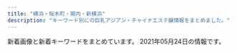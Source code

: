 ```yaml
---
title: "横浜・桜木町・関内・新横浜"
description: "キーワード別にの巨乳アジアン・チャイナエステ嬢情報をまとめました。"
---
```


新着画像と新着キーワードをまとめています。
2021年05月24日の情報です。

<DmmAffiliateIns />
<KeywordTable
  shops={
    [
    {
        "station": "JR\u95a2\u5185\u99c5\u5317\u53e3",
        "keywords": {},
        "img_links": [
            "http://www.playa.work/images/1.jpg",
            "http://www.playa.work/images/mobile.jpg",
            "http://www.playa.work/images/b1.jpg",
            "http://www.playa.work/images/2.jpg",
            "http://www.playa.work/images/main_top.jpg",
            "http://www.playa.work/images/b3.jpg",
            "http://www.playa.work/images/int2.png",
            "http://www.playa.work/images/6.jpg",
            "http://www.playa.work/images/3.jpg",
            "http://www.playa.work/images/head.jpg",
            "http://www.playa.work/img/koko1.jpg",
            "http://www.playa.work/img/nana1.jpg",
            "http://www.playa.work/images/news.png",
            "http://www.playa.work/img/rumi1.jpg",
            "http://www.playa.work/img/yuri1.jpg",
            "http://www.playa.work/images/s1.png",
            "http://www.playa.work/images/b2.jpg",
            "http://www.playa.work/images/4.jpg",
            "http://www.playa.work/img/risa1.jpg",
            "http://www.playa.work/images/interior_t.jpg",
            "http://www.playa.work/images/staff_t.jpg",
            "http://www.playa.work/images/main_footer.jpg",
            "http://www.playa.work/images/ta.jpg",
            "http://www.playa.work/images/int1.png",
            "http://www.playa.work/images/5.jpg",
            "http://www.playa.work/img/emi1.jpg"
        ],
        "url": "http://www.playa.work/",
        "name": "St.Playa \uff5e\u8056\u30d7\u30e9\u30e4\uff5e"
    },
    {
        "img_links": [
            "http://massage-esthe.blue/img/no.png",
            "http://massage-esthe.blue/img/sta5.jpg",
            "http://massage-esthe.blue/img/st3.jpg",
            "http://massage-esthe.blue/img/r3.jpg",
            "http://massage-esthe.blue/img/a6.jpg",
            "http://massage-esthe.blue/img/st9.jpg",
            "http://massage-esthe.blue/img/st12.jpg",
            "http://massage-esthe.blue/img/a3.jpg",
            "http://massage-esthe.blue/img/a5.jpg",
            "http://massage-esthe.blue/img/st6.jpg",
            "http://massage-esthe.blue/img/syst.jpg",
            "http://massage-esthe.blue/img/top.jpg",
            "http://massage-esthe.blue/img/r2.jpg",
            "http://massage-esthe.blue/img/fla.jpg",
            "http://massage-esthe.blue/img/sta2.jpg",
            "http://massage-esthe.blue/img/sta1.jpg",
            "http://massage-esthe.blue/img/sta6.jpg",
            "http://massage-esthe.blue/img/acct.jpg",
            "http://massage-esthe.blue/img/st2.jpg",
            "http://massage-esthe.blue/img/stat.jpg",
            "http://massage-esthe.blue/img/root.jpg",
            "http://massage-esthe.blue/img/stal.png",
            "http://massage-esthe.blue/img/st5.jpg",
            "http://massage-esthe.blue/img/st10.jpg",
            "http://massage-esthe.blue/img/st1.jpg",
            "http://massage-esthe.blue/img/r1.jpg",
            "http://massage-esthe.blue/img/st7.jpg",
            "http://massage-esthe.blue/img/a4.jpg",
            "http://massage-esthe.blue/img/bb.png",
            "http://massage-esthe.blue/img/rect.jpg",
            "http://massage-esthe.blue/img/sta12.jpg",
            "http://massage-esthe.blue/img/lint.jpg",
            "http://massage-esthe.blue/img/a2.jpg",
            "http://massage-esthe.blue/img/sta10.jpg",
            "http://massage-esthe.blue/img/sta3.jpg",
            "http://massage-esthe.blue/img/a1.jpg",
            "http://massage-esthe.blue/img/r4.jpg",
            "http://massage-esthe.blue/img/st11.jpg",
            "http://massage-esthe.blue/img/sta7.jpg"
        ],
        "name": "37\u2103",
        "keywords": {
            "D": 10
        },
        "station": "\u30bb\u30f3\u30bf\u30fc\u5317\u99c5",
        "url": "http://massage-esthe.blue/"
    },
    {
        "keywords": {
            "D": 4,
            "86": 8,
            "87": 8,
            "C": 24
        },
        "station": "\u6771\u767d\u697d\u99c5",
        "name": "\u697d\u697d",
        "img_links": [
            "http://www.rakuraku.esjoho.com/images/mobile.jpg",
            "http://www.rakuraku.esjoho.com/images/r3.jpg",
            "http://www.rakuraku.esjoho.com/files/004-03.jpg",
            "http://www.rakuraku.esjoho.com/files/002.jpg",
            "http://www.rakuraku.esjoho.com/files/001.jpg",
            "http://www.rakuraku.esjoho.com/images/line.png",
            "http://www.rakuraku.esjoho.com/files/003.jpg",
            "http://www.rakuraku.esjoho.com/files/002-02.jpg",
            "http://www.rakuraku.esjoho.com/files/001-03.jpg",
            "http://www.rakuraku.esjoho.com/files/002-03.jpg",
            "http://www.rakuraku.esjoho.com/files/001-02.jpg",
            "http://www.rakuraku.esjoho.com/files/003-03.jpg",
            "http://www.rakuraku.esjoho.com/files/003-02.jpg",
            "http://www.rakuraku.esjoho.com/files/004-02.jpg",
            "http://www.rakuraku.esjoho.com/files/004.jpg"
        ],
        "url": "http://www.rakuraku.esjoho.com/"
    },
    {
        "station": "\u30bb\u30f3\u30bf\u30fc\u5357\u99c51\u756a\u51fa\u53e3",
        "keywords": {
            "86": 6,
            "D": 3,
            "E": 3
        },
        "name": "\u5b66\u5712",
        "img_links": [
            "http://sweety-est.info/images/sruru.jpg",
            "http://sweety-est.info/images/precau.png",
            "http://sweety-est.info/images/staff_s.png",
            "http://sweety-est.info/images/top.png",
            "http://sweety-est.info/images/cg05.jpg",
            "http://sweety-est.info/images/evetop.png",
            "http://sweety-est.info/images/news.png",
            "http://sweety-est.info/images/cg04.jpg"
        ],
        "url": "http://sweety-est.info/"
    },
    {
        "keywords": {
            "84": 1,
            "C": 11,
            "86": 1,
            "85": 2,
            "D": 3
        },
        "url": "http://sh-riraku31.xyz/",
        "station": "JR\u6a2a\u6d5c\u99c5\u5317\u897f\u53e3",
        "img_links": [
            "http://sh-riraku31.xyz/templets/default/picture/top.jpg",
            "http://sh-riraku31.xyz/uploads/201005/1-201005162052635.jpg",
            "http://sh-riraku31.xyz/uploads/201005/1-201005162010396.jpg",
            "http://sh-riraku31.xyz/templets/default/picture/girl-z2.jpg",
            "http://sh-riraku31.xyz/uploads/allimg/180629/1-1P629115504250.png",
            "http://sh-riraku31.xyz/uploads/allimg/180703/1-1PF3111J3201.png",
            "http://sh-riraku31.xyz/templets/default/picture/staff01.jpg",
            "http://sh-riraku31.xyz/uploads/201005/1-2010051621224F.jpg",
            "http://sh-riraku31.xyz/uploads/201005/1-2010051J6062Y.jpg",
            "http://sh-riraku31.xyz/templets/default/picture/s_news.jpg",
            "http://sh-riraku31.xyz/templets/default/picture/top1.jpg",
            "http://sh-riraku31.xyz/uploads/201005/1-201005162101U5.jpg",
            "http://sh-riraku31.xyz/uploads/201005/1-20100516201cK.jpg",
            "http://sh-riraku31.xyz/templets/default/picture/girl-z1.jpg",
            "http://sh-riraku31.xyz/uploads/201005/1-201005162114248.jpg",
            "http://sh-riraku31.xyz/uploads/201005/1-2010051J55CA.jpg"
        ],
        "name": "\u30c1\u30a7\u30ea\u30fc"
    },
    {
        "station": "JR\u6771\u795e\u5948\u5ddd\u99c5\u897f\u53e3",
        "keywords": {
            "85": 8,
            "87": 4,
            "86": 16,
            "D": 24,
            "C": 15,
            "E": 4
        },
        "name": "Call me",
        "url": "https://callme.iest.info/",
        "img_links": [
            "https://callme.iest.info/photos/sites/65/2021/04/2021042606230337.jpg",
            "https://callme.iest.info/photos/sites/65/2021/05/2021052303071668.jpg",
            "https://callme.iest.info/photos/sites/65/2021/04/2021042607581198.jpg",
            "https://callme.iest.info/photos/sites/65/2021/05/2021050409224240.jpg",
            "https://callme.iest.info/photos/sites/65/2021/04/2021042606232836.jpg",
            "https://callme.iest.info/images/sp_top.jpg",
            "https://callme.iest.info/photos/sites/65/2021/05/2021051701545423.jpg",
            "https://callme.iest.info/photos/sites/65/2021/04/2021042606235324.jpg"
        ]
    },
    {
        "url": "http://www.relax-colorful.com/",
        "keywords": {
            "85": 3,
            "C": 40,
            "86": 15,
            "87": 36,
            "D": 45
        },
        "img_links": [
            "http://www.relax-colorful.com/files/093-1.jpg",
            "http://www.relax-colorful.com/images/girl_bt.jpg",
            "http://www.relax-colorful.com/files/089.jpg",
            "http://www.relax-colorful.com/images/top.jpg",
            "http://www.relax-colorful.com/files/095-03.jpg",
            "http://www.relax-colorful.com/files/040-02.jpg",
            "http://www.relax-colorful.com/files/089-03.jpg",
            "http://www.relax-colorful.com/files/092-03.jpg",
            "http://www.relax-colorful.com/files/094-03.jpg",
            "http://www.relax-colorful.com/images/att.jpg",
            "http://www.relax-colorful.com/files/067-03.jpg",
            "http://www.relax-colorful.com/files/091-02.jpg",
            "http://www.relax-colorful.com/files/093-1-03.jpg",
            "http://www.relax-colorful.com/files/087.jpg",
            "http://www.relax-colorful.com/images/news1.jpg",
            "http://www.relax-colorful.com/images/mobile.jpg",
            "http://www.relax-colorful.com/images/news.jpg",
            "http://www.relax-colorful.com/files/073.jpg",
            "http://www.relax-colorful.com/files/053-03.jpg",
            "http://www.relax-colorful.com/images/staff_line.jpg",
            "http://www.relax-colorful.com/files/069.jpg",
            "http://www.relax-colorful.com/files/082.jpg",
            "http://www.relax-colorful.com/images/pick.jpg",
            "http://www.relax-colorful.com/files/077-02.jpg",
            "http://www.relax-colorful.com/files/090-03.jpg",
            "http://www.relax-colorful.com/images/koko_200x40.png",
            "http://www.relax-colorful.com/files/092.jpg",
            "http://www.relax-colorful.com/files/087-03.jpg",
            "http://www.relax-colorful.com/files/053-02.jpg",
            "http://www.relax-colorful.com/images/staff1b.jpg",
            "http://www.relax-colorful.com/files/082-03.jpg",
            "http://www.relax-colorful.com/files/069-03.jpg",
            "http://www.relax-colorful.com/images/news2.jpg",
            "http://www.relax-colorful.com/files/094.jpg",
            "http://www.relax-colorful.com/files/055.jpg",
            "http://www.relax-colorful.com/files/091.jpg",
            "http://www.relax-colorful.com/files/094-02.jpg",
            "http://www.relax-colorful.com/files/067-02.jpg",
            "http://www.relax-colorful.com/files/080-03.jpg",
            "http://www.relax-colorful.com/files/073-03.jpg",
            "http://www.relax-colorful.com/files/087-02.jpg",
            "http://www.relax-colorful.com/files/080.jpg",
            "http://www.relax-colorful.com/images/staff1a.jpg",
            "http://www.relax-colorful.com/files/060-03.jpg",
            "http://www.relax-colorful.com/files/055-02.jpg",
            "http://www.relax-colorful.com/files/093-1-02.jpg",
            "http://www.relax-colorful.com/files/055-03.jpg",
            "http://www.relax-colorful.com/files/082-02.jpg",
            "http://www.relax-colorful.com/files/040.jpg",
            "http://www.relax-colorful.com/files/067.jpg",
            "http://www.relax-colorful.com/files/053.jpg",
            "http://www.relax-colorful.com/images/staff1.jpg",
            "http://www.relax-colorful.com/files/060-02.jpg",
            "http://www.relax-colorful.com/files/077-03.jpg",
            "http://www.relax-colorful.com/files/095.jpg",
            "http://www.relax-colorful.com/images/backlist.jpg",
            "http://www.relax-colorful.com/files/060.jpg",
            "http://www.relax-colorful.com/files/095-02.jpg",
            "http://www.relax-colorful.com/files/091-03.jpg",
            "http://www.relax-colorful.com/files/089-02.jpg",
            "http://www.relax-colorful.com/files/073-02.jpg",
            "http://www.relax-colorful.com/files/069-02.jpg",
            "http://www.relax-colorful.com/files/040-03.jpg",
            "http://www.relax-colorful.com/files/077.jpg",
            "http://www.relax-colorful.com/images/bjs3.jpg",
            "http://www.relax-colorful.com/files/092-02.jpg",
            "http://www.relax-colorful.com/files/090.jpg",
            "http://www.relax-colorful.com/files/080-02.jpg",
            "http://www.relax-colorful.com/files/090-02.jpg"
        ],
        "name": "Colorful\uff5e\u30ab\u30e9\u30d5\u30eb\uff5e",
        "station": "JR\u95a2\u5185\u99c5\u5317\u53e3"
    },
    {
        "name": "SRP",
        "url": "http://www.shine-es.info/",
        "keywords": {
            "C": 65,
            "84": 12,
            "85": 28,
            "D": 32,
            "87": 18,
            "86": 39,
            "83": 6
        },
        "station": "JR\u65b0\u6a2a\u6d5c\u99c5\u5317\u53e3",
        "img_links": [
            "http://www.shine-es.info/img/top/nav_07.jpg",
            "http://www.shine-es.info/public/image/20201130/20201130150442_88111.jpg",
            "http://www.shine-es.info/public/image/20191009/20191009171328_21361.jpg",
            "http://www.shine-es.info/public/image/20200901/20200901124912_14983.jpg",
            "http://www.shine-es.info/public/image/20191007/20191007000800_55460.png",
            "http://www.shine-es.info/public/image/20200816/20200816001546_39857.jpg",
            "http://www.shine-es.info/public/image/20210427/20210427125244_68255.jpg",
            "http://www.shine-es.info/img/top/pic-1.jpg",
            "http://www.shine-es.info/public/image/20180524/20180524214652_54672.jpeg",
            "http://www.shine-es.info/img/top/pic-1.png",
            "http://www.shine-es.info/public/image/20201009/20201009012403_82863.jpg",
            "http://www.shine-es.info/public/image/20180426/20180426160348_68419.jpg",
            "http://www.shine-es.info/img/top/nav_06.jpg",
            "http://www.shine-es.info/public/image/20180806/20180806021637_66262.jpeg",
            "http://www.shine-es.info/public/image/20200225/20200225013302_28274.png",
            "http://www.shine-es.info/img/top/nav_05.jpg",
            "http://www.shine-es.info/img/top/mobile.jpg",
            "http://www.shine-es.info/public/image/20210204/20210204005557_55265.png",
            "http://www.shine-es.info/public/image/20191129/20191129184548_44783.jpg",
            "http://www.shine-es.info/img/top/pic-3.jpg",
            "http://www.shine-es.info/public/image/20210503/20210503132158_78451.jpg",
            "http://www.shine-es.info/public/image/20200505/20200505002649_53549.png",
            "http://www.shine-es.info/img/system/campaign3.png",
            "http://www.shine-es.info/public/image/20181128/20181128190142_51228.jpeg",
            "http://www.shine-es.info/public/image/20191009/20191009171341_70954.jpg",
            "http://www.shine-es.info/public/image/20191123/20191123005624_21397.jpg",
            "http://www.shine-es.info/public/image/20180524/20180524214818_14591.jpeg",
            "http://www.shine-es.info/public/image/20201210/20201210131428_47249.png",
            "http://www.shine-es.info/public/image/20180524/20180524214431_17082.jpg",
            "http://www.shine-es.info/public/image/20190617/20190617002036_61596.jpg",
            "http://www.shine-es.info/public/image/20191007/20191007000751_26360.jpg",
            "http://www.shine-es.info/img/top/koko.png",
            "http://www.shine-es.info/img/top/nav_03.jpg",
            "http://www.shine-es.info/img/top/nav_09.jpg",
            "http://www.shine-es.info/public/image/20210222/20210222103449_67865.png",
            "http://www.shine-es.info/public/image/20180514/20180514161320_29646.jpg",
            "http://www.shine-es.info/public/image/20180426/20180426161222_54119.jpg",
            "http://www.shine-es.info/public/image/20210419/20210419132609_96915.jpg",
            "http://www.shine-es.info/public/image/20180806/20180806021646_71312.jpeg",
            "http://www.shine-es.info/public/image/20210508/20210508142929_74258.jpg",
            "http://www.shine-es.info/public/image/20180524/20180524214610_38863.jpeg",
            "http://www.shine-es.info/public/image/20190617/20190617002029_84673.jpg",
            "http://www.shine-es.info/public/image/20180426/20180426160618_24358.jpg",
            "http://www.shine-es.info/public/image/20210517/20210517143723_67582.png",
            "http://www.shine-es.info/public/image/20190827/20190827011025_93525.jpg",
            "http://www.shine-es.info/public/image/20201107/20201107124509_92438.png",
            "http://www.shine-es.info/public/image/20201020/20201020190438_86333.png",
            "http://www.shine-es.info/public/image/20191123/20191123005615_48887.jpg",
            "http://www.shine-es.info/public/image/20210521/20210521171326_38196.jpg",
            "http://www.shine-es.info/img/top/pic-2.jpg",
            "http://www.shine-es.info/img/top/nav_04.jpg",
            "http://www.shine-es.info/public/image/20200120/20200120014129_44289.jpg",
            "http://www.shine-es.info/public/image/20180528/20180528013047_54119.jpg",
            "http://www.shine-es.info/public/image/20210419/20210419112401_56895.png",
            "http://www.shine-es.info/public/image/20180524/20180524214747_75881.jpeg",
            "http://www.shine-es.info/public/image/20200901/20200901125021_47269.jpg",
            "http://www.shine-es.info/public/image/20210330/20210330113900_55694.jpg",
            "http://www.shine-es.info/public/image/20210422/20210422163954_89790.jpg"
        ]
    },
    {
        "url": "https://www.shin-taipei-massage.com/",
        "keywords": {},
        "station": "\u685c\u6728\u753a\u99c5\u53572\u756a\u51fa\u53e3",
        "img_links": [
            "https://static.parastorage.com/services/linguist-flags/1.480.0/assets/flags/square/CHN.png",
            "https://static.wixstatic.com/media/c0eb72_20782149934c4a6d85543ab1c66cd198~mv2.png",
            "https://static.wixstatic.com/media/11062b_4b7c9a8e48334d5aad2fd274fddba3bc~mv2.jpg",
            "https://static.wixstatic.com/media/11062b_808b40c463104f22943c284c625d31c3f000.jpg",
            "https://static.wixstatic.com/media/c0eb72_9e98698dd5354798ba756d52bc70323d~mv2.jpg",
            "https://static.wixstatic.com/media/c0eb72_a5bf32f6fdb1491ca96c944502ab6bea~mv2.jpg",
            "https://static.wixstatic.com/media/c0eb72_8927f525542049b4a175526f2f5b36a4~mv2.png",
            "https://static.wixstatic.com/media/c0eb72_49be5463f40e4364a25873a40238066c~mv2.jpg",
            "https://static.wixstatic.com/media/c0eb72_678a934c9328407284502b1418bf9b4d~mv2.jpg",
            "https://static.wixstatic.com/media/035244_257ed5e146d64042bf444af357418e18~mv2.jpg",
            "https://static.wixstatic.com/media/c0eb72_72b51b0901154f20ac35e7ea37da768b~mv2.jpg",
            "https://static.wixstatic.com/media/c0eb72_5abd6c30d02b4fdea8659795b145f5bb~mv2.jpg",
            "https://static.wixstatic.com/media/c0eb72_af078915f31448918e1b09e057131039~mv2.jpg",
            "https://static.wixstatic.com/media/c0eb72_c76576d046e642999bdad8f14b3a957b~mv2.jpg",
            "https://static.wixstatic.com/media/c0eb72_a1a2ad886e4a47a19188641aab6482c6~mv2.jpg",
            "https://static.wixstatic.com/media/c0eb72_2b7a2752438d43208051a8e353a9dbd7~mv2.jpg",
            "https://static.wixstatic.com/media/c0eb72_c3f92a65fa0a4e2da5949c9452de2af8~mv2.jpg",
            "https://static.wixstatic.com/media/c0eb72_2098c0903bfb434e9504fee2e018034a~mv2.jpg",
            "https://static.wixstatic.com/media/c0eb72_977c5791309044fe8872baa76e42ae97~mv2.jpg",
            "https://static.wixstatic.com/media/c0eb72_9b14a7ceb52a45b2b648b484ee51ad80~mv2.jpg",
            "https://static.wixstatic.com/media/c0eb72_83c54ac293a74c6884e659b9642a1e49~mv2.jpg",
            "https://static.wixstatic.com/media/c0eb72_1a119da1d01942b7a33671df6c2b1159~mv2_d_1600_1200_s_2.jpg",
            "https://static.wixstatic.com/media/c0eb72_e7c5d34e534f43078c5c439f45a3b4b7~mv2.jpg",
            "https://static.wixstatic.com/media/c0eb72_6659fe6c05bc4ecab5ea34e25baa33a7~mv2.jpg",
            "https://static.wixstatic.com/media/c0eb72_40b8be3ea7154ed7866854945091feff~mv2.jpg",
            "https://static.wixstatic.com/media/c0eb72_40820ead73a84600a3e5fd095c420086~mv2.png",
            "https://static.wixstatic.com/media/c0eb72_55087d3426164a11a5e004b6a26de8df~mv2.jpg",
            "https://static.wixstatic.com/media/c0eb72_916975db7bc947768e06d7f7bf975af9~mv2.jpg",
            "https://static.wixstatic.com/media/c0eb72_7e69893fede244afb0416acacfcd91e3~mv2.jpg",
            "https://static.wixstatic.com/media/11062b_62f0356712544a87b392417662c4658df000.jpg",
            "https://static.wixstatic.com/media/c0eb72_8f0b5394fc194d628f291dc3df50643f~mv2.jpg",
            "https://static.wixstatic.com/media/c0eb72_f0bd83adebca4a998bfeed190f0db84e~mv2.jpg",
            "https://static.wixstatic.com/media/c0eb72_40ccc84ef10f4b8097b0f734c756c6ca~mv2.jpg",
            "https://static.wixstatic.com/media/c0eb72_9d2693aac65943dbbba9a0a789268fe3~mv2.jpg",
            "https://static.wixstatic.com/media/c0eb72_5665a81d23b944ee9e86dce90624ce2c~mv2.jpg",
            "https://static.wixstatic.com/media/c0eb72_def9c908fc954ee7aead052ba8a657fe~mv2.jpg",
            "https://static.wixstatic.com/media/c0eb72_26944ceb94b94dc19131d91ac1511619~mv2.jpg",
            "https://static.wixstatic.com/media/c0eb72_8725bcdefd1c4f90850e9178dd71fe41~mv2.png",
            "https://static.parastorage.com/services/linguist-flags/1.480.0/assets/flags/square/JPN.png",
            "https://static.wixstatic.com/media/c0eb72_cb951eeb551748fd86db834e86993788~mv2.jpg",
            "https://static.wixstatic.com/media/c0eb72_ee7912bef5a849b9970754300a697d40~mv2.jpg",
            "https://static.wixstatic.com/media/c0eb72_a793548cd83b40409848792f66685691~mv2.jpg",
            "https://static.parastorage.com/services/linguist-flags/1.480.0/assets/flags/square/USA.png",
            "https://static.wixstatic.com/media/c0eb72_7f66a6684f7e4bd58e9bf0728ed69102~mv2.jpg",
            "https://static.wixstatic.com/media/af7a8b002af842f8bab87691c1d8640f.jpg",
            "https://static.wixstatic.com/media/c0eb72_dacfc733e1494024a03e37b846316228~mv2.jpg",
            "https://static.wixstatic.com/media/c0eb72_29440005177e4292a35d5e3cb219e218~mv2.png",
            "https://static.wixstatic.com/media/11062b_2042bb7351284f0f982e4787d37415e6f000.jpg"
        ],
        "name": "\u65b0\u53f0\u5317"
    },
    {
        "keywords": {},
        "name": "\u7f8e\u4eba\u9928",
        "url": "http://www.bijinkan.esturl.com/",
        "img_links": [
            "http://www.bijinkan.esturl.com/images/top003.png",
            "http://www.bijinkan.esturl.com/images/tel.png",
            "http://www.bijinkan.esturl.com/images/nav-001.png",
            "http://www.bijinkan.esturl.com/files/004.jpg",
            "http://www.bijinkan.esturl.com/images/nav-002.png",
            "http://www.bijinkan.esturl.com/files/008.jpg",
            "http://www.bijinkan.esturl.com/files/006.jpg",
            "http://www.bijinkan.esturl.com/photo_news/upimg/313515f7c41b421816_0.jpg",
            "http://www.bijinkan.esturl.com/images/top01.png",
            "http://www.bijinkan.esturl.com/images/nav-005.png",
            "http://www.bijinkan.esturl.com/images/nav-006.png",
            "http://www.bijinkan.esturl.com/images/top02-left.png",
            "http://www.bijinkan.esturl.com/photo_news/upimg/313515f7c41b421816_1.jpg",
            "http://www.bijinkan.esturl.com/photo_news/upimg/313515f7c41b421816_2.jpg",
            "http://www.bijinkan.esturl.com/images/nav-004.png",
            "http://www.bijinkan.esturl.com/images/osusume01.png",
            "http://www.bijinkan.esturl.com/files/007.jpg",
            "http://www.bijinkan.esturl.com/images/nav-003.png"
        ],
        "station": "\u6238\u90e8\u99c5"
    },
    {
        "name": "\u30b3\u30b3\u30ca\u30c3\u30c4",
        "station": "JR\u95a2\u5185\u99c5\u5317\u53e3",
        "img_links": [
            "http://re-lax.work/img/rara1.jpg",
            "http://re-lax.work/images/tel.png",
            "http://re-lax.work/staff/rara.jpg",
            "http://re-lax.work/images/sys3.jpg",
            "http://re-lax.work/staff/haruka.jpg",
            "http://re-lax.work/img/haruka1.jpg",
            "http://re-lax.work/images/int1.jpg",
            "http://re-lax.work/images/staff_t.jpg",
            "http://re-lax.work/images/sys2.jpg",
            "http://re-lax.work/images/news.jpg",
            "http://re-lax.work/images/up.jpg",
            "http://re-lax.work/images/menu/interior.png",
            "http://re-lax.work/images/time.jpg",
            "http://re-lax.work/images/menu/staff.png",
            "http://re-lax.work/staff/yuki.jpg",
            "http://re-lax.work/images/tg.jpg",
            "http://re-lax.work/images/sys1.jpg",
            "http://re-lax.work/img/yuki1.jpg",
            "http://re-lax.work/images/int2.jpg",
            "http://re-lax.work/images/rec.jpg",
            "http://re-lax.work/images/interior_t.jpg",
            "http://re-lax.work/images/menu/top.png"
        ],
        "url": "http://re-lax.work/",
        "keywords": {}
    },
    {
        "name": "IRIS",
        "keywords": {},
        "img_links": [
            "http://xn--cckubj6bwie8h7e.net/link/menlog.jpg",
            "http://xn--cckubj6bwie8h7e.net/images/link.png",
            "http://xn--cckubj6bwie8h7e.net/images/cg03.jpg",
            "http://xn--cckubj6bwie8h7e.net/images/r1.jpg",
            "http://xn--cckubj6bwie8h7e.net/images/flower.png",
            "http://xn--cckubj6bwie8h7e.net/images/esthe4.jpg",
            "http://xn--cckubj6bwie8h7e.net/images/esthe6.jpg",
            "http://xn--cckubj6bwie8h7e.net/images/cg01.jpg",
            "http://xn--cckubj6bwie8h7e.net/images/main1.jpg",
            "http://xn--cckubj6bwie8h7e.net/images/line.png",
            "http://xn--cckubj6bwie8h7e.net/images/cg02.jpg",
            "http://xn--cckubj6bwie8h7e.net/images/header3.png",
            "http://xn--cckubj6bwie8h7e.net/images/esthe7.jpg",
            "http://xn--cckubj6bwie8h7e.net/images/clear.png",
            "http://xn--cckubj6bwie8h7e.net/images/cg05.jpg",
            "http://xn--cckubj6bwie8h7e.net/images/r3.jpg",
            "http://xn--cckubj6bwie8h7e.net/images/cg04.jpg",
            "http://xn--cckubj6bwie8h7e.net/images/footer-r.png",
            "http://xn--cckubj6bwie8h7e.net/images/facebook.png",
            "http://xn--cckubj6bwie8h7e.net/images/footer-l.png",
            "http://xn--cckubj6bwie8h7e.net/images/r4.jpg",
            "http://xn--cckubj6bwie8h7e.net/images/esthe1.jpg",
            "http://xn--cckubj6bwie8h7e.net/images/staff.png",
            "http://xn--cckubj6bwie8h7e.net/images/esthe3.jpg",
            "http://xn--cckubj6bwie8h7e.net/images/r2.jpg",
            "http://xn--cckubj6bwie8h7e.net/images/main-sp.jpg",
            "http://xn--cckubj6bwie8h7e.net/images/twitter.png",
            "http://xn--cckubj6bwie8h7e.net/images/google_plus.png",
            "http://xn--cckubj6bwie8h7e.net/images/home.png",
            "http://xn--cckubj6bwie8h7e.net/images/esthe2.jpg"
        ],
        "url": "http://xn--cckubj6bwie8h7e.net/",
        "station": "JR\u65b0\u6a2a\u6d5c\u99c58\u756a\u51fa\u53e3"
    },
    {
        "keywords": {
            "90": 15,
            "88": 5
        },
        "name": "Olive",
        "url": "http://kannai-mensesthe.com/",
        "station": "JR\u95a2\u5185\u99c5",
        "img_links": [
            "https://kannai-mensesthe.com/room/2-s.jpg",
            "https://kannai-mensesthe.com//images/footer-r.png",
            "http://kannai-mensesthe.com/images/flower.png",
            "https://kannai-mensesthe.com/icon/twitter.png",
            "https://kannai-mensesthe.com/2019/11/10/1.jpg",
            "https://kannai-mensesthe.com/icon/line.png",
            "https://kannai-mensesthe.com/images/clear.png",
            "https://kannai-mensesthe.com/room/1-s.jpg",
            "https://kannai-mensesthe.com/icon/facebook.png",
            "https://hamamatsucho-esthe.work/icon/facebook.png",
            "https://kannai-mensesthe.com/staff/risa-l1.jpg",
            "https://kannai-mensesthe.com/room/esthe3.jpg",
            "https://kannai-mensesthe.com/button/home.png",
            "https://kannai-mensesthe.com/images/main-sp.jpg",
            "https://kannai-mensesthe.com/staff/risa-s1.jpg",
            "https://kannai-mensesthe.com/room/1-l.jpg",
            "https://kannai-mensesthe.com/2019/12/03/risa-s1.jpg",
            "https://kannai-mensesthe.com/staff/sachi-l1.jpg",
            "https://kannai-mensesthe.com/images/footer-l.png",
            "https://kannai-mensesthe.com/button/blog.png",
            "https://kannai-mensesthe.com/room/3-s.jpg",
            "https://kannai-mensesthe.com/staff/momo-l1.jpg",
            "https://kannai-mensesthe.com/images/flower.png",
            "https://kannai-mensesthe.com/staff/ayumi-l1.jpg",
            "https://kannai-mensesthe.com/room/4-l.jpg",
            "https://kannai-mensesthe.com/button/staff.png",
            "https://kannai-mensesthe.com/staff/sachi-s1.jpg",
            "https://hamamatsucho-esthe.work/icon/google_plus.png",
            "https://kannai-mensesthe.com/icon/google_plus.png",
            "https://kannai-mensesthe.com/staff/ayumi-s1.jpg",
            "https://kannai-mensesthe.com/room/esthe1.jpg",
            "https://kannai-mensesthe.com/room/2-l.jpg",
            "https://kannai-mensesthe.com/room/4-s.jpg",
            "https://hamamatsucho-esthe.work/icon/twitter.png",
            "https://kannai-mensesthe.com/room/3-l.jpg",
            "https://hamamatsucho-esthe.work/icon/line.png",
            "https://kannai-mensesthe.com/staff/momo-s1.jpg",
            "https://kannai-mensesthe.com/images/main1.jpg",
            "https://kannai-mensesthe.com/room/esthe2.jpg"
        ]
    },
    {
        "name": "\u82b1\u9b41",
        "img_links": [
            "http://www.gekabijin.esjprk.com/files/009-02.jpg",
            "http://www.gekabijin.esjprk.com/img/ttl_news.png",
            "http://www.gekabijin.esjprk.com/files/002.jpg",
            "http://www.gekabijin.esjprk.com/files/004-02.jpg",
            "http://www.gekabijin.esjprk.com/files/011-02.jpg",
            "http://www.gekabijin.esjprk.com/img/tel.png",
            "http://www.gekabijin.esjprk.com/img/btn_side_mobile.jpg",
            "http://www.gekabijin.esjprk.com/files/001-02.jpg",
            "http://www.gekabijin.esjprk.com/files/002-02.jpg",
            "http://www.gekabijin.esjprk.com/img/pickup.jpg",
            "http://www.gekabijin.esjprk.com/files/004.jpg",
            "http://www.gekabijin.esjprk.com/files/011.jpg",
            "http://www.gekabijin.esjprk.com/files/006.jpg",
            "http://www.gekabijin.esjprk.com/files/006-02.jpg",
            "http://www.gekabijin.esjprk.com/img/ttl_info.png",
            "http://www.gekabijin.esjprk.com/files/010.jpg",
            "http://www.gekabijin.esjprk.com/files/008-02.jpg",
            "http://www.gekabijin.esjprk.com/files/010-02.jpg",
            "http://www.gekabijin.esjprk.com/files/001.jpg",
            "http://www.gekabijin.esjprk.com/files/009.jpg",
            "http://www.gekabijin.esjprk.com/files/008.jpg",
            "http://www.gekabijin.esjprk.com/img/btn_blog.png",
            "http://www.gekabijin.esjprk.com/img/goback.jpg"
        ],
        "keywords": {
            "86": 2,
            "85": 2,
            "D": 10,
            "87": 10,
            "88": 2,
            "C": 22
        },
        "url": "http://www.gekabijin.esjprk.com/",
        "station": "JR\u6771\u795e\u5948\u5ddd\u99c5\u897f\u53e3"
    },
    {
        "name": "\u30a2\u30cd\u30e9",
        "keywords": {},
        "url": "http://anela.iyasi.me/",
        "station": "JR\u95a2\u5185\u99c5\u5357\u53e3",
        "img_links": [
            "http://anela.iyasi.me/images/staff_image/staff_d05.jpg",
            "http://anela.iyasi.me/images/gallery/gallery_402.jpg",
            "http://anela.iyasi.me/images/gallery/gallery_404.jpg",
            "http://anela.iyasi.me/images/staff/sta_06.jpg",
            "http://anela.iyasi.me/images/top/top_06.jpg",
            "http://anela.iyasi.me/images/system/syatem_302.jpg",
            "http://anela.iyasi.me/images/staff_one/staff_one_top.jpg",
            "http://anela.iyasi.me/images/staff/sta_021.jpg",
            "http://anela.iyasi.me/images/top/top_08.png",
            "http://anela.iyasi.me/images/system/syatem_303.jpg",
            "http://anela.iyasi.me/images/gallery/gallery_403.jpg",
            "http://anela.iyasi.me/images/home/index_qup.jpg",
            "http://anela.iyasi.me/images/top/top_02.jpg",
            "http://anela.iyasi.me/images/top/top_05.jpg",
            "http://anela.iyasi.me/images/staff/staff_top.jpg",
            "http://anela.iyasi.me/images/staff_one/staff_one_02.jpg",
            "http://anela.iyasi.me/images/gallery/gallery_01.jpg",
            "http://anela.iyasi.me/images/staff_image/staff_d04.jpg",
            "http://anela.iyasi.me/images/staff_image/staff_d02.jpg",
            "http://anela.iyasi.me/images/staff_image/staff_d06.jpg",
            "http://anela.iyasi.me/images/top/top_04.jpg",
            "http://anela.iyasi.me/images/staff/sta_0z10.jpg",
            "http://anela.iyasi.me/images/gallery/gallery_top.jpg",
            "http://anela.iyasi.me/images/gallery/gallery_102.jpg",
            "http://anela.iyasi.me/images/home/index_03.jpg",
            "http://anela.iyasi.me/images/gallery/gallery_104.jpg",
            "http://anela.iyasi.me/images/staff_one/staff_one_01.jpg",
            "http://anela.iyasi.me/images/gallery/gallery_103.jpg",
            "http://anela.iyasi.me/images/staff_image/staff_d01.jpg",
            "http://anela.iyasi.me/images/staff/sta_0z2.jpg",
            "http://anela.iyasi.me/images/staff/sta_03.jpg",
            "http://anela.iyasi.me/images/top/top_01.jpg",
            "http://anela.iyasi.me/images/staff/sta_0z9.jpg",
            "http://anela.iyasi.me/images/gallery/gallery_101.jpg",
            "http://anela.iyasi.me/images/home/top_qp.jpg",
            "http://anela.iyasi.me/images/staff/sta_010.jpg",
            "http://anela.iyasi.me/images/staff_one/staff_one_07.png",
            "http://anela.iyasi.me/images/top/top_03.jpg",
            "http://anela.iyasi.me/images/staff/sta_04.jpg",
            "http://anela.iyasi.me/images/staff/sta_0z12.jpg",
            "http://anela.iyasi.me/images/home/QR.png",
            "http://anela.iyasi.me/images/staff_image/staff_d03.jpg",
            "http://anela.iyasi.me/images/staff_one/staff_one_05.jpg",
            "http://anela.iyasi.me/images/staff/sta_0z8.jpg",
            "http://anela.iyasi.me/images/home/index_tel.jpg",
            "http://anela.iyasi.me/images/staff_one/staff_one_03.jpg",
            "http://anela.iyasi.me/images/staff_one/staff_one_08.png",
            "http://anela.iyasi.me/images/home/index_page_top.jpg",
            "http://anela.iyasi.me/images/staff/sta_01.jpg",
            "http://anela.iyasi.me/images/gallery/gallery_401.jpg",
            "http://anela.iyasi.me/images/staff/sta_023.jpg",
            "http://anela.iyasi.me/images/home/index_04.jpg",
            "http://anela.iyasi.me/images/staff_one/staff_one_04.jpg",
            "http://anela.iyasi.me/images/system/syatem_301.jpg"
        ]
    },
    {
        "station": "\u95a2\u5185\u99c5\u5317\u53e3",
        "keywords": {
            "E": 12,
            "86": 24,
            "D": 12
        },
        "url": "http://relax-massage.blue/",
        "name": "NaNa \uff5e\u30ca\u30ca\uff5e",
        "img_links": [
            "http://relax-massage.blue/images/evetop.png",
            "http://relax-massage.blue/images/top.png",
            "http://relax-massage.blue/images/cg08.jpg",
            "http://relax-massage.blue/images/r1.jpg",
            "http://relax-massage.blue/images/r4.jpg",
            "http://relax-massage.blue/images/cg01.jpg",
            "http://relax-massage.blue/images/r2.jpg",
            "http://relax-massage.blue/images/cg06.jpg",
            "http://relax-massage.blue/images/cg07.jpg",
            "http://relax-massage.blue/images/cg021.jpg",
            "http://relax-massage.blue/images/r3.jpg",
            "http://relax-massage.blue/images/cg02.jpg",
            "http://relax-massage.blue/images/cg09.jpg",
            "http://relax-massage.blue/images/cg05.jpg",
            "http://relax-massage.blue/images/cg03.jpg",
            "http://relax-massage.blue/images/staff_s.png",
            "http://relax-massage.blue/images/news.png"
        ]
    },
    {
        "url": "http://www.rakuraku.esturl.com/",
        "station": "\u65b0\u6a2a\u6d5c\u99c5\u5730\u4e0b\u92448\u756a\u51fa\u53e3",
        "name": "\u7f8e\u5c11\u5973",
        "keywords": {
            "D": 32,
            "86": 4,
            "87": 28
        },
        "img_links": [
            "http://www.rakuraku.esturl.com/images/m3.jpg",
            "http://www.rakuraku.esturl.com/images/rsubt4.png",
            "http://www.rakuraku.esturl.com/images/rsubt1.png",
            "http://www.rakuraku.esturl.com/images/m4.jpg",
            "http://www.rakuraku.esturl.com/images/ico01.png",
            "http://www.rakuraku.esturl.com/files/004.jpg",
            "http://www.rakuraku.esturl.com/files/001-02.jpg",
            "http://www.rakuraku.esturl.com/photo_news/upimg/49969609b7d1e843cf_0.jpg",
            "http://www.rakuraku.esturl.com/images/m6.jpg",
            "http://www.rakuraku.esturl.com/files/003-02.jpg",
            "http://www.rakuraku.esturl.com/files/007.jpg",
            "http://www.rakuraku.esturl.com/files/006.jpg",
            "http://www.rakuraku.esturl.com/photo_news/upimg/49969609b7d1e843cf_1.jpg",
            "http://www.rakuraku.esturl.com/files/002.jpg",
            "http://www.rakuraku.esturl.com/files/003.jpg",
            "http://www.rakuraku.esturl.com/images/m1.jpg",
            "http://www.rakuraku.esturl.com/files/004-02.jpg",
            "http://www.rakuraku.esturl.com/files/001.jpg",
            "http://www.rakuraku.esturl.com/images/m2.jpg",
            "http://www.rakuraku.esturl.com/files/007-02.jpg",
            "http://www.rakuraku.esturl.com/images/rsubt3.png",
            "http://www.rakuraku.esturl.com/files/005-02.jpg",
            "http://www.rakuraku.esturl.com/files/005.jpg",
            "http://www.rakuraku.esturl.com/files/008.jpg",
            "http://www.rakuraku.esturl.com/files/002-02.jpg",
            "http://www.rakuraku.esturl.com/images/rsubt2.png",
            "http://www.rakuraku.esturl.com/images/rsubt6.png",
            "http://www.rakuraku.esturl.com/images/rsubt5.png",
            "http://www.rakuraku.esturl.com/files/006-02.jpg",
            "http://www.rakuraku.esturl.com/images/pic_girl01.jpg",
            "http://www.rakuraku.esturl.com/images/rsubt7.png",
            "http://www.rakuraku.esturl.com/images/pagetop.png",
            "http://www.rakuraku.esturl.com/images/top_sp_slider01.jpg",
            "http://www.rakuraku.esturl.com/files/008-02.jpg"
        ]
    },
    {
        "keywords": {
            "87": 32,
            "86": 8,
            "88": 8,
            "D": 48
        },
        "img_links": [
            "http://www.shanshan.mensest.com/images/s_pickup.png",
            "http://www.shanshan.mensest.com/images/s_news.png",
            "http://www.shanshan.mensest.com/files/005.jpg",
            "http://www.shanshan.mensest.com/files/002.jpg",
            "http://www.shanshan.mensest.com/files/004.jpg",
            "http://www.shanshan.mensest.com/images/m3.jpg",
            "http://www.shanshan.mensest.com/files/003.jpg",
            "http://www.shanshan.mensest.com/images/m4.jpg",
            "http://www.shanshan.mensest.com/files/001.jpg",
            "http://www.shanshan.mensest.com/images/s_top_therapist.png",
            "http://www.shanshan.mensest.com/images/s_message.png",
            "http://www.shanshan.mensest.com/images/slider-img002.jpg",
            "http://www.shanshan.mensest.com/images/slider-img001.jpg",
            "http://www.shanshan.mensest.com/files/006.jpg",
            "http://www.shanshan.mensest.com/images/m1.jpg",
            "http://www.shanshan.mensest.com/images/m6.jpg",
            "http://www.shanshan.mensest.com/images/m2.jpg"
        ],
        "station": "JR\u95a2\u5185\u99c5\u5357\u53e3",
        "url": "http://www.shanshan.mensest.com/",
        "name": "\u9999\u9999 -\u30b7\u30e3\u30f3\u30b7\u30e3\u30f3-"
    },
    {
        "img_links": [
            "http://iyashi-tenshi.work/img/IMG_17410.jpg",
            "http://iyashi-tenshi.work/img/sta10.jpg",
            "http://iyashi-tenshi.work/img/st13.jpg",
            "http://iyashi-tenshi.work/i/img/sta13.jpg",
            "http://iyashi-tenshi.work/img/st12.jpg",
            "http://iyashi-tenshi.work/img/bottom.png",
            "http://iyashi-tenshi.work/img/IMG_17480.jpg",
            "http://iyashi-tenshi.work/img/c1.jpg",
            "http://iyashi-tenshi.work/i/img/r4.jpg",
            "http://iyashi-tenshi.work/img/sta13.jpg",
            "http://iyashi-tenshi.work/i/img/r3.jpg",
            "http://iyashi-tenshi.work/img/sta12.jpg",
            "http://iyashi-tenshi.work/i/img/st10.jpg",
            "http://iyashi-tenshi.work/img/IMG_1709.jpg",
            "http://iyashi-tenshi.work/img/nos.jpg",
            "http://iyashi-tenshi.work/i/img/sta10.jpg",
            "http://iyashi-tenshi.work/i/img/acc-2.png",
            "http://iyashi-tenshi.work/img/sta11.jpg",
            "http://iyashi-tenshi.work/i/img/sta12.jpg",
            "http://iyashi-tenshi.work/img/head.png",
            "http://iyashi-tenshi.work/img/mo.png",
            "http://iyashi-tenshi.work/i/img/r2.jpg",
            "http://iyashi-tenshi.work/i/img/acc-4.png",
            "http://iyashi-tenshi.work/i/img/acc-5.jpg",
            "http://iyashi-tenshi.work/img/st10.jpg",
            "http://iyashi-tenshi.work/img/st11.jpg",
            "http://iyashi-tenshi.work/i/img/r1.jpg",
            "http://iyashi-tenshi.work/i/img/sta11.jpg",
            "http://iyashi-tenshi.work/i/img/acc-1.jpg",
            "http://iyashi-tenshi.work/i/img/acc-3.png",
            "http://iyashi-tenshi.work/i/img/r5.jpg"
        ],
        "url": "http://iyashi-tenshi.work/",
        "station": "JR\u4e2d\u5c71\u99c5\u5317\u53e3",
        "name": "\u7652\u3057\u306e\u5929\u4f7f",
        "keywords": {
            "88": 1,
            "84": 1,
            "D": 2,
            "87": 1,
            "86": 1,
            "C": 15,
            "E": 2
        }
    },
    {
        "keywords": {
            "87": 1,
            "89": 1,
            "\u4e73": 1,
            "86": 1
        },
        "img_links": [
            "http://www.cirover.xyz/uploads/210515/1-210515131504157.jpg",
            "http://www.cirover.xyz/uploads/180210/1-1P21015163J05.jpg",
            "http://www.cirover.xyz/uploads/210515/1-210515131411911.jpg",
            "http://www.cirover.xyz/uploads/210511/1-210511152515249.jpg",
            "http://www.cirover.xyz/uploads/210515/1-210515130ULH.jpg",
            "http://www.cirover.xyz/uploads/210515/1-210515131605406.jpg",
            "http://www.cirover.xyz/templets/default/pc/picture/top_pickup.png",
            "http://www.cirover.xyz/uploads/210511/1-21051115220Aa.jpg",
            "http://www.cirover.xyz/uploads/210512/1-210512135210K2.png",
            "http://www.cirover.xyz/uploads/210511/1-210511152A5S6.jpg",
            "http://www.cirover.xyz/uploads/210515/1-21051513094a60.jpg",
            "http://www.cirover.xyz/uploads/210511/1-210511152136446.jpg",
            "http://www.cirover.xyz/uploads/210511/1-210511152555K3.jpg",
            "http://www.cirover.xyz/uploads/210515/1-21051513125QV.jpg",
            "http://www.cirover.xyz/uploads/210515/1-210515131103433.jpg",
            "http://www.cirover.xyz/templets/default/pc/picture/tel.png",
            "http://www.cirover.xyz/uploads/210515/1-210515131H2113.jpg",
            "http://www.cirover.xyz/uploads/210515/1-210515131151312.jpg"
        ],
        "name": "\u6cc9\u4e4b\u604b",
        "station": "\u4f0a\u52e2\u4f50\u6728\u9577\u8005\u753a\u99c5",
        "url": "http://www.cirover.xyz/"
    },
    {
        "name": "Dear",
        "img_links": [
            "https://dear.xyz.mn/photos/sites/33/2020/12/2020122818210498.jpeg",
            "https://dear.xyz.mn/photos/sites/33/2021/04/2021041421095424.jpeg",
            "https://dear.xyz.mn/images/ac05.jpg",
            "https://dear.xyz.mn/images/sp_top.jpg",
            "https://dear.xyz.mn/photos/sites/33/2020/11/2020111223000369.jpeg",
            "https://dear.xyz.mn/photos/sites/33/2021/02/2021022614331675.jpeg",
            "https://dear.xyz.mn/photos/sites/33/2021/05/2021052017300732.jpeg",
            "https://dear.xyz.mn/photos/sites/33/2021/01/2021011914494134.jpeg",
            "https://dear.xyz.mn/photos/sites/33/2021/05/2021051320370822.jpeg",
            "https://dear.xyz.mn/photos/sites/33/2021/04/2021042914583373.jpeg",
            "https://dear.xyz.mn/photos/sites/33/2020/11/2020110413285923.jpeg",
            "https://dear.xyz.mn/photos/sites/33/2021/01/2021010915471930.jpeg",
            "https://dear.xyz.mn/images/ac02.jpg",
            "https://dear.xyz.mn/photos/sites/33/2020/12/2020120212565938.jpeg",
            "https://dear.xyz.mn/photos/sites/33/2021/04/2021042614132612.jpeg",
            "https://dear.xyz.mn/photos/sites/33/2021/03/2021032514544543.jpeg",
            "https://dear.xyz.mn/images/ac01.jpg",
            "https://dear.xyz.mn/images/ac04.jpg",
            "https://dear.xyz.mn/images/top.png"
        ],
        "station": "JR\u95a2\u5185\u99c5\u5317\u53e3",
        "url": "https://dear.xyz.mn/",
        "keywords": {
            "C": 49,
            "87": 24,
            "86": 48,
            "D": 42,
            "85": 6
        }
    },
    {
        "name": "\u591c\u685c\uff5e\u3088\u3056\u304f\u3089\uff5e",
        "keywords": {},
        "station": "JR\u95a2\u5185\u99c5\u5317\u53e3",
        "img_links": [
            "http://e-yozakura.xyz/images/mobile.png",
            "http://e-yozakura.xyz/images/sa.jpg",
            "http://e-yozakura.xyz/images/r7.jpg",
            "http://e-yozakura.xyz/images/r6.jpg",
            "http://e-yozakura.xyz/images/g0.jpg",
            "http://e-yozakura.xyz/images/bj_01.jpg",
            "http://e-yozakura.xyz/images/news01.png",
            "http://e-yozakura.xyz/images/r3.jpg",
            "http://e-yozakura.xyz/images/ll.jpg",
            "http://e-yozakura.xyz/images/r4.jpg",
            "http://e-yozakura.xyz/images/top.jpg",
            "http://e-yozakura.xyz/images/slide3.png",
            "http://e-yozakura.xyz/images/12.jpg",
            "http://e-yozakura.xyz/images/yuka.jpg",
            "http://e-yozakura.xyz/images/g9.jpg",
            "http://e-yozakura.xyz/images/m1.jpg",
            "http://e-yozakura.xyz/images/r8.jpg",
            "http://e-yozakura.xyz/images/htm.jpg",
            "http://e-yozakura.xyz/images/slide2.png",
            "http://e-yozakura.xyz/images/t.jpg",
            "http://e-yozakura.xyz/images/tite-staff.jpg",
            "http://e-yozakura.xyz/images/r1.jpg",
            "http://e-yozakura.xyz/images/slide1.png",
            "http://e-yozakura.xyz/images/g4.jpg",
            "http://e-yozakura.xyz/images/yuk.jpg",
            "http://e-yozakura.xyz/images/17.jpg",
            "http://e-yozakura.xyz/images/bj_03.jpg",
            "http://e-yozakura.xyz/images/g2.jpg",
            "http://e-yozakura.xyz/images/ai.jpg",
            "http://e-yozakura.xyz/images/r5.jpg",
            "http://e-yozakura.xyz/images/g5.jpg",
            "http://e-yozakura.xyz/images/g1.jpg",
            "http://e-yozakura.xyz/images/r2.jpg",
            "http://e-yozakura.xyz/images/hua.jpg",
            "http://e-yozakura.xyz/images/news03.png",
            "http://e-yozakura.xyz/images/hh.jpg",
            "http://e-yozakura.xyz/images/g8.jpg"
        ],
        "url": "http://e-yozakura.xyz/"
    },
    {
        "url": "http://r-relax.info/",
        "keywords": {},
        "station": "JR\u65b0\u6a2a\u6d5c\u99c5",
        "img_links": [
            "http://r-relax.info/girl/04.jpg",
            "http://r-relax.info/images/r03.jpg",
            "http://r-relax.info/images/index_04.jpg",
            "http://r-relax.info/images/r06.jpg",
            "http://r-relax.info/images/staff_09.jpg",
            "http://r-relax.info/girl/01.jpg",
            "http://r-relax.info/images/index_05.jpg",
            "http://r-relax.info/images/index_17.jpg",
            "http://r-relax.info/images/index_18.jpg",
            "http://r-relax.info/girl/03.jpg",
            "http://r-relax.info/girl/02a.jpg",
            "http://r-relax.info/images/index_07.jpg",
            "http://r-relax.info/images/r05.jpg",
            "http://r-relax.info/images/index_06.jpg",
            "http://r-relax.info/girl/05.jpg",
            "http://r-relax.info/images/index_13.jpg",
            "http://r-relax.info/images/r02.jpg",
            "http://r-relax.info/girl/09.jpg",
            "http://r-relax.info/images/info.jpg",
            "http://r-relax.info/girl/04a.jpg",
            "http://r-relax.info/images/sub_12.jpg",
            "http://r-relax.info/images/sys_09.jpg",
            "http://r-relax.info/images/index_12.jpg",
            "http://r-relax.info/girl/03a.jpg",
            "http://r-relax.info/images/r01.jpg",
            "http://r-relax.info/girl/02.jpg",
            "http://r-relax.info/girl/01a.jpg",
            "http://r-relax.info/girl/05a.jpg",
            "http://r-relax.info/images/info_09.jpg",
            "http://r-relax.info/images/index_02.jpg",
            "http://r-relax.info/images/index_03.jpg",
            "http://r-relax.info/images/rec_09.jpg",
            "http://r-relax.info/girl/00.jpg",
            "http://r-relax.info/images/rec.jpg",
            "http://r-relax.info/images/index_01.jpg",
            "http://r-relax.info/images/r04.jpg"
        ],
        "name": "\u30de\u30a4\u30de\u30ea\u30e4"
    },
    {
        "keywords": {},
        "name": "Sugar \uff5e\u30b7\u30e5\u30ac\u30fc\uff5e",
        "img_links": [
            "http://aroma-est.xyz/img/r0.jpg",
            "http://aroma-est.xyz/img/topimg.jpg",
            "http://aroma-est.xyz/img/topimg1.jpg",
            "http://aroma-est.xyz/img/cg01.jpg",
            "http://aroma-est.xyz/img/r2.jpg",
            "http://aroma-est.xyz/img/cg02.jpg",
            "http://aroma-est.xyz/img/cg05.jpg",
            "http://aroma-est.xyz/img/cg0.jpg",
            "http://aroma-est.xyz/img/cg04.jpg",
            "http://aroma-est.xyz/img/cg07.jpg",
            "http://aroma-est.xyz/img/r3.jpg",
            "http://aroma-est.xyz/img/cg06.jpg"
        ],
        "station": "JR\u6771\u795e\u5948\u5ddd\u99c5\u897f\u53e3",
        "url": "http://aroma-est.xyz/"
    },
    {
        "img_links": [
            "http://koukoku.xyz/vivian/css/top02.jpg",
            "http://koukoku.xyz/vivian/css/staff/staff02.jpg",
            "http://koukoku.xyz/vivian/css/staff/staff03.jpg",
            "http://koukoku.xyz/vivian/css/staff/staff01.jpg",
            "http://koukoku.xyz/vivian/css/top05.jpg",
            "http://koukoku.xyz/vivian/css/01.jpg",
            "http://koukoku.xyz/vivian/images/call.png",
            "http://koukoku.xyz/vivian/css/top03.jpg",
            "http://koukoku.xyz/vivian/css/top04.jpg",
            "http://koukoku.xyz/vivian/css/m-head.jpg"
        ],
        "keywords": {
            "88": 2,
            "E": 4,
            "F": 2,
            "90": 4
        },
        "url": "http://koukoku.xyz/vivian/",
        "name": "ViVian",
        "station": "JR\u65b0\u6a2a\u6d5c\u99c5\u5317\u53e3"
    },
    {
        "img_links": [
            "http://www.yoshindo.es-relax.info/images/info6.jpg",
            "http://www.yoshindo.es-relax.info/images/topnews.png",
            "http://www.yoshindo.es-relax.info/images/sidebar-credit.png",
            "http://www.yoshindo.es-relax.info/images/arisu1.jpg",
            "http://www.yoshindo.es-relax.info/images/info3.jpg",
            "http://www.yoshindo.es-relax.info/images/info5.jpg",
            "http://www.yoshindo.es-relax.info/images/youko1.jpg",
            "http://www.yoshindo.es-relax.info/images/topinfo.png",
            "http://www.yoshindo.es-relax.info/images/yuki1.jpg",
            "http://www.yoshindo.es-relax.info/images/sayuri1.jpg",
            "http://www.yoshindo.es-relax.info/images/top-kpbar.png",
            "http://www.yoshindo.es-relax.info/images/info4.jpg",
            "http://www.yoshindo.es-relax.info/images/yui1.jpg",
            "http://www.yoshindo.es-relax.info/images/info2.jpg",
            "http://www.yoshindo.es-relax.info/images/info1.jpg",
            "http://www.yoshindo.es-relax.info/images/yuna1.jpg",
            "http://www.yoshindo.es-relax.info/images/topbar.png"
        ],
        "keywords": {},
        "url": "http://www.yoshindo.es-relax.info/",
        "name": "\u990a\u5fc3\u5802",
        "station": "\u53cd\u753a\u99c5"
    },
    {
        "keywords": {},
        "station": "\u30bb\u30f3\u30bf\u30fc\u5317\u99c5",
        "url": "http://xn--vckg5a5c7c8c1czd.xyz/",
        "img_links": [
            "http://xn--vckg5a5c7c8c1czd.xyz/img/a6.jpg",
            "http://xn--vckg5a5c7c8c1czd.xyz/img/cg02.png",
            "http://xn--vckg5a5c7c8c1czd.xyz/img/tel.png",
            "http://xn--vckg5a5c7c8c1czd.xyz/img/a2.jpg",
            "http://xn--vckg5a5c7c8c1czd.xyz/img/cg05.png",
            "http://xn--vckg5a5c7c8c1czd.xyz/img/nav-001.png",
            "http://xn--vckg5a5c7c8c1czd.xyz/img/a3.jpg",
            "http://xn--vckg5a5c7c8c1czd.xyz/img/cg07.png",
            "http://xn--vckg5a5c7c8c1czd.xyz/img/cg01.png",
            "http://xn--vckg5a5c7c8c1czd.xyz/img/top01.png",
            "http://xn--vckg5a5c7c8c1czd.xyz/img/a1.jpg",
            "http://xn--vckg5a5c7c8c1czd.xyz/img/nav-004.png",
            "http://xn--vckg5a5c7c8c1czd.xyz/img/nav-002.png",
            "http://xn--vckg5a5c7c8c1czd.xyz/img/nav-005.png",
            "http://xn--vckg5a5c7c8c1czd.xyz/img/cg03.png",
            "http://xn--vckg5a5c7c8c1czd.xyz/img/cg09.png",
            "http://xn--vckg5a5c7c8c1czd.xyz/img/cg08.png",
            "http://xn--vckg5a5c7c8c1czd.xyz/img/a5.jpg",
            "http://xn--vckg5a5c7c8c1czd.xyz/img/nav-006.png",
            "http://xn--vckg5a5c7c8c1czd.xyz/img/no.png",
            "http://xn--vckg5a5c7c8c1czd.xyz/img/cg06.png",
            "http://xn--vckg5a5c7c8c1czd.xyz/img/cg10.png",
            "http://xn--vckg5a5c7c8c1czd.xyz/img/a4.jpg",
            "http://xn--vckg5a5c7c8c1czd.xyz/img/nav-003.png"
        ],
        "name": "\u30a2\u30ed\u30de\u30db\u30fc\u30e0"
    },
    {
        "keywords": {
            "\u30bb\u30af\u30b7\u30fc": 1,
            "D": 2,
            "85": 1,
            "82": 8,
            "86": 2,
            "C": 9
        },
        "url": "http://www.ipuyvyta.xyz/",
        "station": "JR\u6771\u795e\u5948\u5ddd\u99c5\u897f\u53e3",
        "img_links": [
            "http://www.ipuyvyta.xyz/uploads/200103/1-2001031G131213.jpg",
            "http://www.ipuyvyta.xyz/uploads/201117/1-20111G24541418.jpg",
            "http://www.ipuyvyta.xyz/picture/s1.jpg",
            "http://www.ipuyvyta.xyz/uploads/200103/1-2001031G10c34.jpg",
            "http://www.ipuyvyta.xyz/picture/room2.jpg",
            "http://www.ipuyvyta.xyz/picture/room1.jpg",
            "http://www.ipuyvyta.xyz/picture/s_staff.jpg",
            "http://www.ipuyvyta.xyz/uploads/200324/1-20032415352ab.jpg",
            "http://www.ipuyvyta.xyz/picture/relax.jpg",
            "http://www.ipuyvyta.xyz/uploads/210128/1-21012Q351103P.jpg",
            "http://www.ipuyvyta.xyz/uploads/200103/1-2001031G043127.jpg",
            "http://www.ipuyvyta.xyz/picture/mobile.jpg",
            "http://www.ipuyvyta.xyz/picture/s3.jpg",
            "http://www.ipuyvyta.xyz/uploads/210128/1-21012Q3504A53.jpg",
            "http://www.ipuyvyta.xyz/uploads/200527/1-20052G310025O.jpg",
            "http://www.ipuyvyta.xyz/uploads/210415/1-210415123451L4.jpg",
            "http://www.ipuyvyta.xyz/picture/s_news.png",
            "http://www.ipuyvyta.xyz/uploads/201016/1-201016155304955.jpg",
            "http://www.ipuyvyta.xyz/uploads/200324/1-200324153552608.jpg",
            "http://www.ipuyvyta.xyz/picture/room4.jpg",
            "http://www.ipuyvyta.xyz/uploads/201117/1-20111G24513940.jpg",
            "http://www.ipuyvyta.xyz/picture/top.png",
            "http://www.ipuyvyta.xyz/uploads/210324/1-21032414232L38.jpg",
            "http://www.ipuyvyta.xyz/uploads/201113/1-2011131412332R.jpg",
            "http://www.ipuyvyta.xyz/uploads/201113/1-2011131413242P.jpg",
            "http://www.ipuyvyta.xyz/uploads/210415/1-210415123349246.jpg",
            "http://www.ipuyvyta.xyz/uploads/190705/1-1ZF5141109322.jpg",
            "http://www.ipuyvyta.xyz/picture/room3.jpg",
            "http://www.ipuyvyta.xyz/uploads/200527/1-20052G30953430.jpg",
            "http://www.ipuyvyta.xyz/uploads/210324/1-21032414233OK.jpg",
            "http://www.ipuyvyta.xyz/picture/s_pick.png",
            "http://www.ipuyvyta.xyz/uploads/210324/1-210324143049264.jpg",
            "http://www.ipuyvyta.xyz/uploads/190806/1-1ZP61F113Z0.jpg",
            "http://www.ipuyvyta.xyz/uploads/201016/1-201016155320S7.jpg"
        ],
        "name": "\u7652\u3057\u306e\u697d\u5712"
    },
    {
        "name": "Come Baby",
        "station": "JR\u65b0\u6a2a\u6d5c\u99c5\u5317\u53e3",
        "img_links": [
            "http://koukoku.xyz/come/css/staff/staff01.png",
            "http://koukoku.xyz/come/css/staff/staff03.png",
            "http://koukoku.xyz/come/css/nav/nav-001.jpg",
            "http://koukoku.xyz/come/css/c01.png",
            "http://koukoku.xyz/come/css/staff/staff05-a.png",
            "http://koukoku.xyz/come/css/top03.png",
            "http://koukoku.xyz/come/css/staff/staff02-a.png",
            "http://koukoku.xyz/come/css/nav/nav-006.jpg",
            "http://koukoku.xyz/come/css/nav/nav-004.jpg",
            "http://koukoku.xyz/come/css/staff/staff03-a.png",
            "http://koukoku.xyz/come/css/head.jpg",
            "http://koukoku.xyz/come/css/staff/staff01-a.png",
            "http://koukoku.xyz/come/css/osusume04.png",
            "http://koukoku.xyz/come/css/staff/staff05.png",
            "http://koukoku.xyz/come/css/nav/nav-002.jpg",
            "http://koukoku.xyz/come/css/top02.jpg",
            "http://koukoku.xyz/come/css/nav/nav-003.jpg",
            "http://koukoku.xyz/come/css/staff/staff02.png",
            "http://koukoku.xyz/come/css/nav/nav-005.jpg"
        ],
        "keywords": {
            "88": 1,
            "F": 1,
            "90": 1,
            "E": 1,
            "D": 1,
            "C": 1,
            "85": 1,
            "91": 1
        },
        "url": "http://koukoku.xyz/come/"
    },
    {
        "name": "\u7652\u3057\u30d9\u30b9\u30c8",
        "url": "http://iyasibest.com/",
        "img_links": [
            "http://iyasibest.com/images/store/o07.jpg",
            "http://iyasibest.com/images/store/o05.jpg",
            "http://iyasibest.com/staffPhoto/b20210503153528.jpg",
            "http://iyasibest.com/images/store/o11.jpg",
            "http://iyasibest.com/images/store/01.jpg",
            "http://iyasibest.com/images/store/03.jpg",
            "http://iyasibest.com/staffPhoto/b20200402041705.jpg",
            "http://iyasibest.com/images/store/02.jpg",
            "http://iyasibest.com/staffPhoto/b20210121203305.jpg",
            "http://iyasibest.com/images/store/o09.jpg",
            "http://iyasibest.com/uploadfiles/images/campaignIyasibestCom2.png",
            "http://iyasibest.com/images/store/o03.jpg",
            "http://iyasibest.com/staffPhoto/b20200711165223.jpg",
            "http://iyasibest.com/staffPhoto/b20200228201258.jpg",
            "http://iyasibest.com/staffPhoto/b20200306221420.jpg",
            "http://iyasibest.com/images/store/o10.jpg",
            "http://iyasibest.com/staffPhoto/b20210209224424.jpg",
            "http://iyasibest.com/images/returnBtn.png",
            "http://iyasibest.com/images/store/o01.jpg",
            "http://iyasibest.com/images/store/o06.jpg",
            "http://iyasibest.com/staffPhoto/b20200531120750.jpg",
            "http://iyasibest.com/staffPhoto/b20200310001745.jpg",
            "http://iyasibest.com/staffPhoto/b20200911161049.jpg",
            "http://iyasibest.com/images/store/o08.jpg",
            "http://iyasibest.com/images/store/o02.jpg",
            "http://iyasibest.com/images/store/o04.jpg",
            "http://iyasibest.com/uploadfiles/images/campaignIyasibestCom1.png",
            "http://iyasibest.com/staffPhoto/b20201102190836.jpg"
        ],
        "keywords": {
            "C": 5,
            "98": 1,
            "97": 1,
            "88": 2,
            "82": 1,
            "85": 2,
            "87": 1,
            "86": 2,
            "E": 1,
            "\u30bb\u30af\u30b7\u30fc": 4,
            "D": 2
        },
        "station": "JR\u95a2\u5185\u99c5\u5357\u53e3"
    },
    {
        "url": "http://est-hanamizuki.com/",
        "keywords": {},
        "img_links": [
            "http://est-hanamizuki.com/images/g23.jpg",
            "http://est-hanamizuki.com/images/erika.jpg",
            "http://est-hanamizuki.com/images/g33.jpg",
            "http://est-hanamizuki.com/images/g13.jpg",
            "http://est-hanamizuki.com/images/g32.jpg",
            "http://est-hanamizuki.com/images/head.jpg",
            "http://est-hanamizuki.com/images/m2.jpg",
            "http://est-hanamizuki.com/images/11.png",
            "http://est-hanamizuki.com/images/g2.jpg",
            "http://est-hanamizuki.com/images/news1.png",
            "http://est-hanamizuki.com/images/m3.jpg",
            "http://est-hanamizuki.com/images/g3.jpg",
            "http://est-hanamizuki.com/images/g1.jpg",
            "http://est-hanamizuki.com/images/info.png",
            "http://est-hanamizuki.com/images/g22.jpg",
            "http://est-hanamizuki.com/images/r111.jpg",
            "http://est-hanamizuki.com/images/m4.jpg",
            "http://est-hanamizuki.com/images/erika2.jpg",
            "http://est-hanamizuki.com/images/mobile.jpg",
            "http://est-hanamizuki.com/images/g12.jpg",
            "http://est-hanamizuki.com/images/zi_staff.png",
            "http://est-hanamizuki.com/images/m1.jpg"
        ],
        "name": "\u82b1\u6c34\u6728",
        "station": "JR\u6771\u795e\u5948\u5ddd\u99c5\u897f\u53e3"
    },
    {
        "name": "Baby Heart \uff5e\u30d9\u30a4\u30d3\u30fc\u30cf\u30fc\u30c8\uff5e",
        "station": "JR\u95a2\u5185\u99c5\u5357\u53e3",
        "keywords": {
            "99": 1,
            "80": 1,
            "85": 1,
            "96": 1,
            "\u30bb\u30af\u30b7\u30fc": 1,
            "88": 1,
            "D": 2,
            "86": 3,
            "E": 1,
            "C": 3
        },
        "url": "http://babyheart.info/",
        "img_links": [
            "http://babyheart.info/staffPhoto/b20201113143808.jpg",
            "http://babyheart.info/staffPhoto/b20210503161428.jpg",
            "http://babyheart.info/staffPhoto/s20201102165737.jpg",
            "http://babyheart.info/staffPhoto/b20210504141830.jpg",
            "http://babyheart.info/images/gallery1.jpg",
            "http://babyheart.info/staffPhoto/s20210503161428.jpg",
            "http://babyheart.info/images/returnBtn.png",
            "http://babyheart.info/staffPhoto/s20210504141830.jpg",
            "http://babyheart.info/staffPhoto/s20201102165304.jpg",
            "http://babyheart.info/images/slider1/03.jpg",
            "http://babyheart.info/js/sliderLine/slide_next.png",
            "http://babyheart.info/staffPhoto/s20210506144322.jpg",
            "http://babyheart.info/staffPhoto/b20201102165304.jpg",
            "http://babyheart.info/staffPhoto/s20201102210807.jpg",
            "http://babyheart.info/staffPhoto/s20201113143406.jpg",
            "http://babyheart.info/staffPhoto/s20201113143808.jpg",
            "http://babyheart.info/images/mobile.jpg",
            "http://babyheart.info/staffPhoto/b20210209231643.jpg",
            "http://babyheart.info/staffPhoto/s20210209231643.jpg",
            "http://babyheart.info/staffPhoto/b20201113143406.jpg",
            "http://babyheart.info/staffPhoto/b20201102132433.jpg",
            "http://babyheart.info/staffPhoto/b20201102210807.jpg",
            "http://babyheart.info/images/slider1/02.jpg",
            "http://babyheart.info/staffPhoto/s20201102132433.jpg",
            "http://babyheart.info/staffPhoto/b20201102165737.jpg",
            "http://babyheart.info/uploadfiles/Image/campaignBabyheartInfo.jpg",
            "http://babyheart.info/js/sliderLine/slide_prev.png",
            "http://babyheart.info/staffPhoto/b20210506144322.jpg"
        ]
    },
    {
        "img_links": [
            "http://flower.ests.jp/images/s_face.jpg",
            "http://flower.a1.jps.mn/upload/sites/47/2021/05/2021052015280365-365x548.jpg",
            "http://flower.a1.jps.mn/upload/sites/47/2021/05/2021052015280476-252x378.jpg",
            "http://flower.ests.jp/images/s_staff.jpg",
            "http://flower.ests.jp/images/s_link.jpg",
            "http://flower.ests.jp/images/room4.jpg",
            "http://flower.a1.jps.mn/upload/sites/47/2021/05/2021052015280576-252x378.jpg",
            "http://flower.ests.jp/images/nbj4.jpg",
            "http://flower.ests.jp/images/1.jpg",
            "http://flower.a1.jps.mn/upload/sites/47/2021/05/2021052015280576-365x548.jpg",
            "http://flower.ests.jp/images/mobile.jpg",
            "http://flower.ests.jp/images/nbj2.jpg",
            "http://flower.a1.jps.mn/upload/sites/47/2021/05/2021052015280365-252x378.jpg",
            "http://flower.ests.jp/images/s_pick.jpg",
            "http://flower.ests.jp/images/s_info.jpg",
            "http://flower.ests.jp/images/room2.jpg",
            "http://flower.a1.jps.mn/upload/sites/47/2021/05/2021052015280184-252x378.jpg",
            "http://flower.ests.jp/images/s_sysytem.jpg",
            "http://flower.a1.jps.mn/upload/sites/47/2021/05/2021052015280476-365x548.jpg",
            "http://flower.ests.jp/images/room3.jpg",
            "http://flower.ests.jp/images/top.jpg",
            "http://flower.ests.jp/images/s_news.jpg",
            "http://flower.a1.jps.mn/upload/sites/47/2021/05/2021052015280184-365x548.jpg",
            "http://flower.ests.jp/images/room1.jpg"
        ],
        "name": "\u7f8e\u5c11\u5973\u5b66\u9662",
        "station": "JR\u4e2d\u5c71\u99c5",
        "url": "http://flower.ests.jp/",
        "keywords": {
            "E": 2,
            "D": 2,
            "83": 1,
            "87": 2,
            "86": 1
        }
    },
    {
        "url": "http://www.aoitori.mesthe.com/",
        "station": "JR\u95a2\u5185\u99c5\u5317\u53e3",
        "img_links": [
            "http://www.aoitori.mesthe.com/files/002.jpg",
            "http://www.aoitori.mesthe.com/images/girl-z1.jpg",
            "http://www.aoitori.mesthe.com/files/005-02.jpg",
            "http://www.aoitori.mesthe.com/files/007-02.jpg",
            "http://www.aoitori.mesthe.com/images/link_line.png",
            "http://www.aoitori.mesthe.com/files/006-02.jpg",
            "http://www.aoitori.mesthe.com/images/top_sche.png",
            "http://www.aoitori.mesthe.com/images/staff_line.png",
            "http://www.aoitori.mesthe.com/images/mobile.png",
            "http://www.aoitori.mesthe.com/images/bj3.png",
            "http://www.aoitori.mesthe.com/files/003-02.jpg",
            "http://www.aoitori.mesthe.com/images/tit-infor.png",
            "http://www.aoitori.mesthe.com/images/shop/shop02.jpg",
            "http://www.aoitori.mesthe.com/images/infor.png",
            "http://www.aoitori.mesthe.com/images/shop/shop01.jpg",
            "http://www.aoitori.mesthe.com/files/003.jpg",
            "http://www.aoitori.mesthe.com/images/shop/shop04.jpg",
            "http://www.aoitori.mesthe.com/images/girl-z2.jpg",
            "http://www.aoitori.mesthe.com/images/shop/shop03.jpg",
            "http://www.aoitori.mesthe.com/files/006.jpg",
            "http://www.aoitori.mesthe.com/files/002-02.jpg",
            "http://www.aoitori.mesthe.com/images/top.png",
            "http://www.aoitori.mesthe.com/files/007.jpg",
            "http://www.aoitori.mesthe.com/files/005.jpg"
        ],
        "name": "\u78a7\u3044\u9ce5",
        "keywords": {
            "D": 4,
            "87": 1,
            "88": 2,
            "86": 2
        }
    },
    {
        "url": "http://mensabby.est888.com/",
        "keywords": {
            "D": 4,
            "89": 2,
            "90": 1,
            "88": 1,
            "87": 1,
            "C": 2,
            "85": 1
        },
        "station": "JR\u6771\u795e\u5948\u5ddd\u99c5\u897f\u53e3",
        "img_links": [
            "http://mensabby.est888.com/css/nav/nav-004.png",
            "http://mensabby.est888.com/css/staff/staff005-a.jpg",
            "http://mensabby.est888.com/css/staff/staff006-a.jpg",
            "http://mensabby.est888.com/css/staff/staff002-a.jpg",
            "http://mensabby.est888.com/css/nav/nav-006.png",
            "http://mensabby.est888.com/css/staff/staff001-a.jpg",
            "http://mensabby.est888.com/css/staff/staff0006.jpg",
            "http://mensabby.est888.com/css/staff/staff0003.jpg",
            "http://mensabby.est888.com/css/nav/nav-005.png",
            "http://mensabby.est888.com/css/staff/staff003-a.jpg",
            "http://mensabby.est888.com/css/nav/nav-003.png",
            "http://mensabby.est888.com/css/top-001.png",
            "http://mensabby.est888.com/images/slider1/003.jpg",
            "http://mensabby.est888.com/css/nav/nav-001.png",
            "http://mensabby.est888.com/css/staff/staff0002.jpg",
            "http://mensabby.est888.com/css/staff/staff0004-a.jpg",
            "http://mensabby.est888.com/css/nav/nav-002.png",
            "http://mensabby.est888.com/css/tel02.png",
            "http://mensabby.est888.com/css/staff/staff00004.jpg",
            "http://mensabby.est888.com/images/slider1/001.jpg",
            "http://mensabby.est888.com/css/staff/staff0005.jpg",
            "http://mensabby.est888.com/css/staff/staff001.jpg"
        ],
        "name": "\u604b\u5fc3"
    },
    {
        "url": "http://www.sunflower-kannai.com/",
        "keywords": {
            "87": 22,
            "D": 28,
            "86": 6
        },
        "img_links": [
            "http://www.sunflower-kannai.com/images/sys4.jpg",
            "http://www.sunflower-kannai.com/files/028-02.jpg",
            "http://www.sunflower-kannai.com/files/004-02.jpg",
            "http://www.sunflower-kannai.com/images/int1.jpg",
            "http://www.sunflower-kannai.com/files/026-02.jpg",
            "http://www.sunflower-kannai.com/images/staffback.jpg",
            "http://www.sunflower-kannai.com/files/013-02.jpg",
            "http://www.sunflower-kannai.com/files/022-02.jpg",
            "http://www.sunflower-kannai.com/images/faq.jpg",
            "http://www.sunflower-kannai.com/images/head.jpg",
            "http://www.sunflower-kannai.com/images/faq_t.jpg",
            "http://www.sunflower-kannai.com/files/033-02.jpg",
            "http://www.sunflower-kannai.com/images/slider07.jpg",
            "http://www.sunflower-kannai.com/images/info.jpg",
            "http://www.sunflower-kannai.com/images/sys3.jpg",
            "http://www.sunflower-kannai.com/files/014.jpg",
            "http://www.sunflower-kannai.com/images/news.jpg",
            "http://www.sunflower-kannai.com/images/ac1.jpg",
            "http://www.sunflower-kannai.com/files/023.jpg",
            "http://www.sunflower-kannai.com/images/slider06.jpg",
            "http://www.sunflower-kannai.com/images/slider03.jpg",
            "http://www.sunflower-kannai.com/images/slider09.jpg",
            "http://www.sunflower-kannai.com/files/020.jpg",
            "http://www.sunflower-kannai.com/files/011-02.jpg",
            "http://www.sunflower-kannai.com/images/tre.jpg",
            "http://www.sunflower-kannai.com/images/slider02.jpg",
            "http://www.sunflower-kannai.com/files/003.jpg",
            "http://www.sunflower-kannai.com/files/004.jpg",
            "http://www.sunflower-kannai.com/images/slider08.jpg",
            "http://www.sunflower-kannai.com/files/034.jpg",
            "http://www.sunflower-kannai.com/files/026.jpg",
            "http://www.sunflower-kannai.com/images/interior_t.jpg",
            "http://www.sunflower-kannai.com/files/011.jpg",
            "http://www.sunflower-kannai.com/files/028.jpg",
            "http://www.sunflower-kannai.com/files/023-02.jpg",
            "http://www.sunflower-kannai.com/files/013.jpg",
            "http://www.sunflower-kannai.com/images/int2.jpg",
            "http://www.sunflower-kannai.com/images/slider05.jpg",
            "http://www.sunflower-kannai.com/files/006-02.jpg",
            "http://www.sunflower-kannai.com/files/034-02.jpg",
            "http://www.sunflower-kannai.com/files/035-02.jpg",
            "http://www.sunflower-kannai.com/images/sys2.jpg",
            "http://www.sunflower-kannai.com/images/ta.jpg",
            "http://www.sunflower-kannai.com/images/slider04.jpg",
            "http://www.sunflower-kannai.com/images/int3.jpg",
            "http://www.sunflower-kannai.com/files/006.jpg",
            "http://www.sunflower-kannai.com/files/033.jpg",
            "http://www.sunflower-kannai.com/files/035.jpg",
            "http://www.sunflower-kannai.com/images/staff_t.jpg",
            "http://www.sunflower-kannai.com/files/003-02.jpg",
            "http://www.sunflower-kannai.com/files/022.jpg",
            "http://www.sunflower-kannai.com/images/sys1.jpg",
            "http://www.sunflower-kannai.com/images/slider01.jpg",
            "http://www.sunflower-kannai.com/files/020-02.jpg",
            "http://www.sunflower-kannai.com/files/014-02.jpg"
        ],
        "name": "Sunflower\uff5e\u30b5\u30f3\u30d5\u30e9\u30ef\u30fc\uff5e",
        "station": "JR\u95a2\u5185\u99c5\u5317\u53e3"
    },
    {
        "name": "\u7d62\u9999\uff5e\u30a2\u30e4\u30ab\uff5e",
        "station": "JR\u685c\u6728\u753a\u99c5\u53571\u51fa\u53e3",
        "img_links": [
            "http://www.est-aya.work/images/sys2.png",
            "http://www.est-aya.work/images/13.jpg",
            "http://www.est-aya.work/images/int2.png",
            "http://www.est-aya.work/images/rec1.png",
            "http://www.est-aya.work/img/miya1.jpg",
            "http://www.est-aya.work/images/line.png",
            "http://www.est-aya.work/images/tel.jpg",
            "http://www.est-aya.work/images/9.jpg",
            "http://www.est-aya.work/images/ta.jpg",
            "http://www.est-aya.work/img/asuka1.jpg",
            "http://www.est-aya.work/images/interior_t.jpg",
            "http://www.est-aya.work/images/int1.png",
            "http://www.est-aya.work/img/mika1.jpg",
            "http://www.est-aya.work/images/2.jpg",
            "http://www.est-aya.work/images/sys3.png",
            "http://www.est-aya.work/images/rec2.jpg",
            "http://www.est-aya.work/images/sys1.png",
            "http://www.est-aya.work/images/info.png",
            "http://www.est-aya.work/img/ayumi1.jpg",
            "http://www.est-aya.work/images/head.jpg",
            "http://www.est-aya.work/images/staff_t.jpg",
            "http://www.est-aya.work/images/mobile.jpg",
            "http://www.est-aya.work/images/news.png",
            "http://www.est-aya.work/images/8.jpg"
        ],
        "keywords": {},
        "url": "http://www.est-aya.work/"
    },
    {
        "url": "http://diamond.esute.tokyo/",
        "name": "\u30c0\u30a4\u30e4",
        "img_links": [
            "http://diamond.esute.tokyo/images/c-interior.png",
            "http://diamond.esute.tokyo/images/pic-akasuri2021.png",
            "http://diamond.esute.tokyo/images/c-staff.png",
            "http://diamond.esute.tokyo/staff/s-sora.jpg",
            "http://diamond.esute.tokyo/images/c-top.png",
            "http://diamond.esute.tokyo/images/pic2.jpg",
            "http://diamond.esute.tokyo/images/pic11.jpg",
            "http://diamond.esute.tokyo/images/bar-pickup.png",
            "http://diamond.esute.tokyo/images/footer.png",
            "http://diamond.esute.tokyo/images/bar-interior.png",
            "http://diamond.esute.tokyo/images/bar-cam.png",
            "http://diamond.esute.tokyo/images/cam20210413.png",
            "http://diamond.esute.tokyo/images/bar-staff.png",
            "http://diamond.esute.tokyo/images/b-tel.png",
            "http://diamond.esute.tokyo/staff/s-mari.jpg",
            "http://diamond.esute.tokyo/images/bill.png",
            "http://diamond.esute.tokyo/staff/s-yumi.jpg"
        ],
        "keywords": {},
        "station": "JR\u95a2\u5185\u99c5\u5357\u53e3"
    },
    {
        "station": "JR\u6a2a\u6d5c\u99c5\u897f\u53e3",
        "url": "https://arena.xyz.mn/",
        "img_links": [],
        "keywords": {},
        "name": "\u30a2\u30ea\u30fc\u30ca"
    },
    {
        "img_links": [
            "http://www.sh-riraku113.xyz/static/picture/room3.png",
            "http://www.sh-riraku113.xyz/uploads/201005/1-201005161500127.jpg",
            "http://www.sh-riraku113.xyz/uploads/201005/1-201005161544K5.jpg",
            "http://www.sh-riraku113.xyz/static/picture/room2.png",
            "http://www.sh-riraku113.xyz/static/picture/tit-pick.png",
            "http://www.sh-riraku113.xyz/static/picture/infor.png",
            "http://www.sh-riraku113.xyz/static/picture/room4.png",
            "http://www.sh-riraku113.xyz/static/picture/top.png",
            "http://www.sh-riraku113.xyz/uploads/201005/1-2010051615301I.jpg",
            "http://www.sh-riraku113.xyz/static/picture/tit-new.png",
            "http://www.sh-riraku113.xyz/static/picture/info.png",
            "http://www.sh-riraku113.xyz/static/picture/tit-infor.png",
            "http://www.sh-riraku113.xyz/static/picture/room1.png",
            "http://www.sh-riraku113.xyz/uploads/201005/1-201005161513F8.jpg",
            "http://www.sh-riraku113.xyz/static/picture/tite-staff.png",
            "http://www.sh-riraku113.xyz/static/picture/tit-gat.png"
        ],
        "url": "http://www.sh-riraku113.xyz/",
        "name": "\u30ec\u30a4\u30f3\u30dc\u30fc\u8679",
        "station": "JR\u6771\u795e\u5948\u5ddd\u99c5",
        "keywords": {
            "C": 14
        }
    },
    {
        "name": "\u82b1\u306e\u5929\u4f7f",
        "keywords": {
            "\u4e73": 2
        },
        "station": "JR\u4e2d\u5c71\u99c5\u5317\u53e3",
        "img_links": [
            "http://viyuiop.xyz/static/picture/head.jpg",
            "http://viyuiop.xyz/uploads/210430/1-2104301531225L.jpg",
            "http://viyuiop.xyz/static/picture/ttl_staff.png",
            "http://viyuiop.xyz/static/picture/topimg1.jpg",
            "http://viyuiop.xyz/static/picture/campaign_ani.jpg",
            "http://viyuiop.xyz/uploads/210430/1-2104301KKM53.jpg",
            "http://viyuiop.xyz/uploads/210517/1-21051G23ZJc.jpg",
            "http://viyuiop.xyz/uploads/210512/1-210512124613W6.jpg",
            "http://viyuiop.xyz/uploads/210506/1-210506091Q9491.jpg",
            "http://viyuiop.xyz/uploads/210430/1-21043015301GC.jpg",
            "http://viyuiop.xyz/static/picture/topimg2.jpg",
            "http://viyuiop.xyz/uploads/210430/1-210430153051255.jpg",
            "http://viyuiop.xyz/static/picture/foot.png"
        ],
        "url": "http://viyuiop.xyz/"
    },
    {
        "url": "https://color.uouono.com/",
        "keywords": {},
        "img_links": [],
        "station": "JR\u6a2a\u6d5c\u99c5\u76f8\u9244\u53e3",
        "name": "\u30ab\u30e9\u30d5\u30eb\u30ea\u30be\u30fc\u30c8"
    },
    {
        "keywords": {
            "88": 1,
            "87": 3,
            "D": 3,
            "C": 1
        },
        "name": "\u770b\u8b77\u7f8e\u5973",
        "img_links": [
            "http://www.kangobijo.esturl.com/images/bj3.png",
            "http://www.kangobijo.esturl.com/images/line.jpg",
            "http://www.kangobijo.esturl.com/images/information.png",
            "http://www.kangobijo.esturl.com/files/001.jpg",
            "http://www.kangobijo.esturl.com/files/004.jpg",
            "http://www.kangobijo.esturl.com/images/shop/shop04.jpg",
            "http://www.kangobijo.esturl.com/images/girl-z2.jpg",
            "http://www.kangobijo.esturl.com/images/staff_line.png",
            "http://www.kangobijo.esturl.com/images/top_sche.png",
            "http://www.kangobijo.esturl.com/images/link_line.png",
            "http://www.kangobijo.esturl.com/images/shop/shop02.jpg",
            "http://www.kangobijo.esturl.com/files/001-02.jpg",
            "http://www.kangobijo.esturl.com/images/mobile.png",
            "http://www.kangobijo.esturl.com/files/003.jpg",
            "http://www.kangobijo.esturl.com/images/top.png",
            "http://www.kangobijo.esturl.com/images/girl-z1.jpg",
            "http://www.kangobijo.esturl.com/images/shop/shop01.jpg",
            "http://www.kangobijo.esturl.com/files/002-02.jpg",
            "http://www.kangobijo.esturl.com/images/shop/shop03.jpg",
            "http://www.kangobijo.esturl.com/files/003-02.jpg",
            "http://www.kangobijo.esturl.com/files/004-02.jpg",
            "http://www.kangobijo.esturl.com/files/002.jpg"
        ],
        "url": "http://www.kangobijo.esturl.com/",
        "station": "JR\u6a2a\u6d5c\u99c5\u5317\u897f\u53e3"
    },
    {
        "name": "RelaCute \u30ea\u30e9\u30ad\u30e5\u30fc\u30c8",
        "station": "JR\u4e2d\u5c71\u99c5\u5317\u53e3",
        "keywords": {
            "86": 2,
            "87": 1,
            "82": 2,
            "E": 1,
            "85": 3,
            "C": 1,
            "D": 6
        },
        "img_links": [
            "http://relacute.ies.bz/photos/sites/29/2021/04/2021040802361733.jpg",
            "http://relacute.ies.bz/images/s_news.jpg",
            "http://relacute.ies.bz/photos/sites/29/2021/05/2021052402443272.jpg",
            "http://relacute.ies.bz/images/room2.jpg",
            "http://relacute.ies.bz/photos/sites/29/2021/01/202101180426140.jpg",
            "http://relacute.ies.bz/photos/sites/29/2021/03/2021030402170757.jpg",
            "http://relacute.ies.bz/photos/sites/29/2021/05/2021051106220124.jpg",
            "http://relacute.ies.bz/images/room3.jpg",
            "http://relacute.ies.bz/photos/sites/29/2020/10/2020101804232462.jpg",
            "http://relacute.ies.bz/photos/sites/29/2021/04/202104260223304.jpg",
            "http://relacute.ies.bz/images/room4.jpg",
            "http://relacute.ies.bz/images/top.jpg",
            "http://relacute.ies.bz/images/s_staff.jpg",
            "http://relacute.ies.bz/images/room1.jpg",
            "http://relacute.ies.bz/photos/sites/29/2020/06/2020061906073550.jpg",
            "http://relacute.ies.bz/images/mobile.jpg",
            "http://kakure-yu.a2.webnavi.work/upload/sites/29/2021/05/2021052402443272.jpg"
        ],
        "url": "http://relacute.ies.bz/"
    },
    {
        "name": "\u8056\u697d\u5712",
        "url": "http://seirakuen.est.cm/",
        "station": "JR\u95a2\u5185\u99c5\u5357\u53e3",
        "keywords": {},
        "img_links": []
    },
    {
        "keywords": {},
        "station": "\u4f0a\u52e2\u4f50\u6728\u9577\u8005\u753a\u99c5",
        "img_links": [],
        "url": "https://en.reraku.work/",
        "name": "\u7e01"
    },
    {
        "img_links": [
            "http://www.oguti.work/images/int2.jpg",
            "http://www.oguti.work/img/kaori1.jpg",
            "http://www.oguti.work/images/3.jpg",
            "http://www.oguti.work/img/yuna1.jpg",
            "http://www.oguti.work/images/ac1.jpg",
            "http://www.oguti.work/images/1.jpg",
            "http://www.oguti.work/images/4.jpg",
            "http://www.oguti.work/staff/yuna.jpg",
            "http://www.oguti.work/img/yuna2.jpg",
            "http://www.oguti.work/staff/kaori.jpg",
            "http://www.oguti.work/images/news.jpg",
            "http://www.oguti.work/images/staff_t.jpg",
            "http://www.oguti.work/images/s1.png",
            "http://www.oguti.work/images/rec2.jpg",
            "http://www.oguti.work/images/sys.jpg",
            "http://www.oguti.work/images/rec1.jpg",
            "http://www.oguti.work/staff/miki.jpg",
            "http://www.oguti.work/img/miki1.jpg",
            "http://www.oguti.work/images/tg.jpg",
            "http://www.oguti.work/images/int1.jpg",
            "http://www.oguti.work/images/interior_t.jpg",
            "http://www.oguti.work/staff/rie.jpg",
            "http://www.oguti.work/img/rie1.jpg",
            "http://www.oguti.work/images/2.jpg",
            "http://www.oguti.work/img/miki2.jpg",
            "http://www.oguti.work/images/head.jpg"
        ],
        "station": "JR\u5927\u53e3\u99c5\u6771\u53e3",
        "keywords": {},
        "name": "\u7d50",
        "url": "http://www.oguti.work/"
    },
    {
        "name": "\u30d4\u30f3\u30af",
        "url": "http://pink.msa.jp/",
        "station": "JR\u95a2\u5185\u99c5\u5357\u53e3",
        "keywords": {
            "86": 6,
            "83": 3,
            "84": 3,
            "85": 6
        },
        "img_links": [
            "http://pink.msa.jp/layer/images/top/top_05.jpg",
            "http://pink.msa.jp/images/ser2.jpg",
            "http://pink.msa.jp/images/staff_03.jpg",
            "http://pink.msa.jp/images/1.jpg",
            "http://pink.msa.jp/images/s_service.png",
            "http://pink.msa.jp/images/top2.jpg",
            "http://pink.msa.jp/images/staff_06.jpg",
            "http://pink.msa.jp/layer/images/top/top_03.jpg",
            "http://pink.msa.jp/images/ser1.jpg",
            "http://pink.msa.jp/images/staff_bj1.png",
            "http://pink.msa.jp/layer/images/top/top_02.jpg",
            "http://pink.msa.jp/images/top1.jpg",
            "http://pink.msa.jp/images/ser4.jpg",
            "http://pink.msa.jp/layer/images/top/top_01.jpg",
            "http://pink.msa.jp/layer/images/top/top_08.png",
            "http://pink.msa.jp/images/info.png",
            "http://pink.msa.jp/images/wenzi-staff.png",
            "http://pink.msa.jp/images/staff_08.jpg",
            "http://pink.msa.jp/images/staff_bj4.png",
            "http://pink.msa.jp/layer/images/top/top_06.jpg",
            "http://pink.msa.jp/images/s_info.png",
            "http://pink.msa.jp/images/ser3.jpg",
            "http://pink.msa.jp/images/staff_04.jpg",
            "http://pink.msa.jp/layer/images/top/top_04.jpg",
            "http://pink.msa.jp/images/staff_07.jpg",
            "http://pink.msa.jp/images/staff_02.jpg",
            "http://pink.msa.jp/layer/images/top.jpg"
        ]
    },
    {
        "keywords": {
            "D": 36,
            "C": 6,
            "87": 36,
            "86": 6
        },
        "station": "JR\u6771\u795e\u5948\u5ddd\u99c5\u897f\u53e3",
        "url": "http://www.muse.mensest.com/",
        "name": "\u7f8e\u4eba\u9b5a",
        "img_links": [
            "http://www.muse.mensest.com/images/sp_top.jpg",
            "http://www.muse.mensest.com/photo_news/upimg/32287607e6deea8b73_1.jpg",
            "http://www.muse.mensest.com/photo_news/upimg/58411609358e5df90e_0.jpg",
            "http://www.muse.mensest.com/files/004.jpg",
            "http://www.muse.mensest.com/images/img_tel.png",
            "http://www.muse.mensest.com/files/006.jpg",
            "http://www.muse.mensest.com/images/maining.jpg",
            "http://www.muse.mensest.com/photo_news/upimg/58411609358e5df90e_1.jpg",
            "http://www.muse.mensest.com/images/top.jpg",
            "http://www.muse.mensest.com/files/003.jpg",
            "http://www.muse.mensest.com/files/002.jpg",
            "http://www.muse.mensest.com/images/sp_tit_therapist.png",
            "http://www.muse.mensest.com/photo_news/upimg/6082860ab55b055366_1.jpg",
            "http://www.muse.mensest.com/photo_news/upimg/32287607e6deea8b73_0.jpg",
            "http://www.muse.mensest.com/images/sp_tit_new.png",
            "http://www.muse.mensest.com/photo_news/upimg/6082860ab55b055366_0.jpg",
            "http://www.muse.mensest.com/files/005.jpg",
            "http://www.muse.mensest.com/files/001.jpg",
            "http://www.muse.mensest.com/files/007.jpg",
            "http://www.muse.mensest.com/images/tit_new.png",
            "http://www.muse.mensest.com/images/tit_therapist.png"
        ]
    },
    {
        "station": "JR\u6771\u795e\u5948\u5ddd\u99c5\u897f\u53e3",
        "img_links": [
            "http://relax-aroma.red/images/cg03.jpg",
            "http://relax-aroma.red/images/acc.jpg",
            "http://relax-aroma.red/images/cg04.jpg",
            "http://relax-aroma.red/images/cg08.jpg",
            "http://relax-aroma.red/images/sys.jpg",
            "http://relax-aroma.red/images/cg051.jpg",
            "http://relax-aroma.red/images/cg06.jpg",
            "http://relax-aroma.red/images/up_100_1_0.jpg",
            "http://relax-aroma.red/images/qr.jpg",
            "http://relax-aroma.red/images/top2.png",
            "http://relax-aroma.red/images/top.png",
            "http://relax-aroma.red/images/cg07.jpg",
            "http://relax-aroma.red/images/cg05.jpg",
            "http://relax-aroma.red/images/cg01.jpg",
            "http://relax-aroma.red/images/cg052.jpg",
            "http://relax-aroma.red/images/spacer900x360.png",
            "http://relax-aroma.red/images/cg011.jpg",
            "http://relax-aroma.red/images/cg02.jpg",
            "http://relax-aroma.red/images/spacer300x450.png"
        ],
        "url": "http://relax-aroma.red/",
        "name": "Dream",
        "keywords": {
            "E": 18,
            "D": 40,
            "86": 58
        }
    },
    {
        "station": "\u65e5\u30ce\u51fa\u753a\u99c5",
        "url": "http://www.est-baby.work/",
        "keywords": {},
        "img_links": [
            "http://www.est-baby.work/images/7.jpg",
            "http://www.est-baby.work/images/staff_t.jpg",
            "http://www.est-baby.work/images/sys2.jpg",
            "http://www.est-baby.work/images/sys3.jpg",
            "http://www.est-baby.work/staff/yuki.jpg",
            "http://www.est-baby.work/images/sys4.jpg",
            "http://www.est-baby.work/img/yuki2.png",
            "http://www.est-baby.work/staff/koko.jpg",
            "http://www.est-baby.work/images/news.jpg",
            "http://www.est-baby.work/images/sisu.jpg",
            "http://www.est-baby.work/img/kaori1.png",
            "http://www.est-baby.work/images/koko_200x40.png",
            "http://www.est-baby.work/img/yuki1.png",
            "http://www.est-baby.work/images/int2.jpg",
            "http://www.est-baby.work/images/interior_t.jpg",
            "http://www.est-baby.work/images/sys1.jpg",
            "http://www.est-baby.work/images/8.jpg",
            "http://www.est-baby.work/staff/sizuka.jpg",
            "http://www.est-baby.work/img/sizuka1.png",
            "http://www.est-baby.work/images/6.jpg",
            "http://www.est-baby.work/img/koko1.png",
            "http://www.est-baby.work/staff/kaori.jpg",
            "http://www.est-baby.work/images/menu/top.png",
            "http://www.est-baby.work/images/int1.jpg",
            "http://www.est-baby.work/images/tgirl.jpg",
            "http://www.est-baby.work/images/head.jpg",
            "http://www.est-baby.work/images/3.jpg",
            "http://www.est-baby.work/images/1.jpg",
            "http://www.est-baby.work/img/nana1.png",
            "http://www.est-baby.work/images/menu/staff.png",
            "http://www.est-baby.work/staff/nana.jpg",
            "http://www.est-baby.work/images/menu/interior.png",
            "http://www.est-baby.work/images/tr.jpg"
        ],
        "name": "\u7652\uff5e\u3044\u3084\u3057\uff5e"
    },
    {
        "name": "\u512a\u96c5\uff5e\u3086\u3046\u304c\uff5e",
        "url": "http://yuga.estx.net/",
        "station": "JR\u4e2d\u5c71\u99c5",
        "img_links": [
            "http://yuga.estx.net/images/main_06.jpg",
            "http://yuga.estx.net/images/main_14.jpg",
            "http://yuga.estx.net/images/main_15.jpg",
            "http://yuga.estx.net/images/main_19.jpg",
            "http://yuga.estx.net/images/main_09.jpg",
            "http://yuga.estx.net/staff/2/1.jpg",
            "http://yuga.estx.net/images/main_16.jpg",
            "http://yuga.estx.net/images/staff_16.jpg",
            "http://yuga.estx.net/images/main_08.jpg",
            "http://yuga.estx.net/images/main_11.jpg",
            "http://yuga.estx.net/images/main_03.jpg",
            "http://yuga.estx.net/staff/3/1.jpg",
            "http://yuga.estx.net/images/noimage.jpg",
            "http://yuga.estx.net/images/main_13.jpg",
            "http://yuga.estx.net/images/info_12.jpg",
            "http://yuga.estx.net/images/staff_12.jpg",
            "http://yuga.estx.net/images/main_05.jpg",
            "http://yuga.estx.net/images/main_07.jpg",
            "http://yuga.estx.net/images/main_12.jpg",
            "http://yuga.estx.net/staff/4/1.jpg",
            "http://yuga.estx.net/images/main_10.jpg",
            "http://yuga.estx.net/staff/1/1.jpg"
        ],
        "keywords": {}
    },
    {
        "keywords": {
            "87": 2,
            "86": 2,
            "D": 4
        },
        "station": "JR\u6771\u795e\u5948\u5ddd\u99c5\u897f\u53e3",
        "img_links": [
            "http://www.lavender.esjoho.com/images/rec1.png",
            "http://www.lavender.esjoho.com/images/link_t.png",
            "http://www.lavender.esjoho.com/files/019.jpg",
            "http://www.lavender.esjoho.com/sp/menu/top.jpg",
            "http://www.lavender.esjoho.com/sp/images/newsb.jpg",
            "http://www.lavender.esjoho.com/images/sys3.png",
            "http://www.lavender.esjoho.com/images/concept.jpg",
            "http://www.lavender.esjoho.com/sp/images/tel.jpg",
            "http://www.lavender.esjoho.com/sp/images/top.jpg",
            "http://www.lavender.esjoho.com/images/ta.jpg",
            "http://www.lavender.esjoho.com/files/024.jpg",
            "http://www.lavender.esjoho.com/sp/images/footer.jpg",
            "http://www.lavender.esjoho.com/images/mobile.jpg",
            "http://www.lavender.esjoho.com/files/045.jpg",
            "http://www.lavender.esjoho.com/images/rec2.png",
            "http://www.lavender.esjoho.com/images/interior_t.png",
            "http://www.lavender.esjoho.com/images/int1.png",
            "http://www.lavender.esjoho.com/images/staff_t.png",
            "http://www.lavender.esjoho.com/sp/menu/staff.jpg",
            "http://www.lavender.esjoho.com/sp/images/news.jpg",
            "http://www.lavender.esjoho.com/sp/images/time.jpg",
            "http://www.lavender.esjoho.com/sp/images/pc.jpg",
            "http://www.lavender.esjoho.com/sp/images/interior_t.jpg",
            "http://www.lavender.esjoho.com/images/head.jpg",
            "http://www.lavender.esjoho.com/images/int2.png",
            "http://www.lavender.esjoho.com/sp/images/head.jpg",
            "http://www.lavender.esjoho.com/sp/images/staff_t.jpg",
            "http://www.lavender.esjoho.com/sp/images/topgirl.jpg",
            "http://www.lavender.esjoho.com/files/029.jpg",
            "http://www.lavender.esjoho.com/images/news.jpg",
            "http://www.lavender.esjoho.com/images/line.png",
            "http://www.lavender.esjoho.com/sp/menu/interior.jpg",
            "http://www.lavender.esjoho.com/images/sys2.png",
            "http://www.lavender.esjoho.com/images/sm.jpg"
        ],
        "url": "http://www.lavender.esjoho.com/",
        "name": "\u7652\u3057\u306e\u5bb6"
    },
    {
        "station": "JR\u6771\u795e\u5948\u5ddd\u99c5",
        "name": "\u697d\u3005\u30f4\u30a3\u30fc\u30ca\u30b9",
        "keywords": {},
        "url": "http://www.rakuraku-venus.xyz/",
        "img_links": [
            "http://www.rakuraku-venus.xyz/images/index-kai_13a.jpg",
            "http://www.rakuraku-venus.xyz/images/index-kai_07.jpg",
            "http://www.rakuraku-venus.xyz/images/nav/lanmu-job.jpg",
            "http://www.rakuraku-venus.xyz/images/staff/11/ai.jpg",
            "http://www.rakuraku-venus.xyz/images/index-f.jpg",
            "http://www.rakuraku-venus.xyz/images/staff/11/koko.jpg",
            "http://www.rakuraku-venus.xyz/images/shop/h3.jpg",
            "http://www.rakuraku-venus.xyz/images/shop/h2.jpg",
            "http://www.rakuraku-venus.xyz/images/index-kai_08.jpg",
            "http://www.rakuraku-venus.xyz/images/nav/lanmu-sys.jpg",
            "http://www.rakuraku-venus.xyz/images/staff/11/rika.png",
            "http://www.rakuraku-venus.xyz/images/shop/r1.jpg",
            "http://www.rakuraku-venus.xyz/images/light_img.jpg",
            "http://www.rakuraku-venus.xyz/images/nav/lanmu-staff.jpg",
            "http://www.rakuraku-venus.xyz/images/index-kai_13.jpg",
            "http://www.rakuraku-venus.xyz/images/shop/h4.jpg",
            "http://www.rakuraku-venus.xyz/images/index-kai_16.jpg",
            "http://www.rakuraku-venus.xyz/psd/off.jpg",
            "http://www.rakuraku-venus.xyz/images/index-kai_03.jpg",
            "http://www.rakuraku-venus.xyz/images/staff/11/minami2.jpg",
            "http://www.rakuraku-venus.xyz/images/index-kai_05.jpg",
            "http://www.rakuraku-venus.xyz/images/lan-t/images/lan-t_01.jpg",
            "http://www.rakuraku-venus.xyz/images/staff/10/1.jpg",
            "http://www.rakuraku-venus.xyz/images/nav/lanmu-acc.jpg"
        ]
    },
    {
        "img_links": [
            "https://ruby.jpn.mn/images/maining.jpg",
            "https://ruby.jpn.mn/photos/sites/26/2021/02/2021021307164094.jpg",
            "https://ruby.jpn.mn/images/sp_tit_therapist.png",
            "https://ruby.jpn.mn/images/top.jpg",
            "https://ruby.jpn.mn/images/sp_tit_staff02.png",
            "https://ruby.jpn.mn/images/tit_therapist.png",
            "https://ruby.jpn.mn/images/sp_tit_staff01.png",
            "https://ruby.jpn.mn/images/room2.jpg",
            "https://ruby.jpn.mn/images/room3.jpg",
            "https://ruby.jpn.mn/images/img_tel.png",
            "https://ruby.jpn.mn/photos/sites/26/2021/02/2021021307163642.jpg",
            "https://ruby.jpn.mn/images/tit_staff02.png",
            "https://ruby.jpn.mn/images/room1.jpg",
            "https://ruby.jpn.mn/images/sp_top.jpg",
            "https://ruby.jpn.mn/photos/sites/26/2021/02/2021021307163853.jpg",
            "https://ruby.jpn.mn/images/tit_new.png",
            "https://ruby.jpn.mn/images/room4.jpg",
            "https://ruby.jpn.mn/images/sp_tit_new.png",
            "https://ruby.jpn.mn/photos/sites/26/2021/02/2021021307163556.jpg",
            "https://ruby.jpn.mn/images/tit_staff01.png"
        ],
        "url": "https://ruby.jpn.mn/",
        "station": "JR\u6771\u795e\u5948\u5ddd\u99c5\u897f\u53e3",
        "name": "\u71e6\u71e6",
        "keywords": {
            "D": 24,
            "86": 12,
            "85": 6,
            "83": 6
        }
    },
    {
        "name": "\u697d\u3057\u307f\u306b",
        "keywords": {
            "E": 4,
            "C": 8,
            "86": 4,
            "\u4e73": 2,
            "89": 4,
            "D": 4,
            "94": 4
        },
        "url": "http://tanoshimini.work/",
        "img_links": [
            "http://tanoshimini.work/static/picture/top.jpg",
            "http://tanoshimini.work/static/picture/room2.jpg",
            "http://tanoshimini.work/uploads/210519/1-2105191K304510.jpg",
            "http://tanoshimini.work/uploads/210519/1-2105191K433612.jpg",
            "http://tanoshimini.work/uploads/210519/1-2105191K455460.jpg",
            "http://tanoshimini.work/static/picture/room1.jpg",
            "http://tanoshimini.work/static/picture/maining.jpg",
            "http://tanoshimini.work/static/picture/sp_tit_staff01.png",
            "http://tanoshimini.work/static/picture/img_tel.png",
            "http://tanoshimini.work/static/picture/sp_tit_therapist.png",
            "http://tanoshimini.work/uploads/210519/1-2105191J33Q38.jpg",
            "http://tanoshimini.work/uploads/210519/1-2105191J350645.jpg",
            "http://tanoshimini.work/static/picture/tit_staff01.png",
            "http://tanoshimini.work/static/picture/room3.jpg",
            "http://tanoshimini.work/static/picture/tit_therapist.png",
            "http://tanoshimini.work/static/picture/tit_staff02.png",
            "http://tanoshimini.work/uploads/201215/1-201215140451403.jpg",
            "http://tanoshimini.work/uploads/210519/1-2105191K32E15.jpg",
            "http://tanoshimini.work/uploads/210519/1-2105191K445403.jpg",
            "http://tanoshimini.work/static/picture/tit_new.png",
            "http://tanoshimini.work/static/picture/room4.jpg",
            "http://tanoshimini.work/static/picture/sp_tit_staff02.png",
            "http://tanoshimini.work/uploads/210519/1-2105191K3151b.jpg",
            "http://tanoshimini.work/static/picture/sp_tit_new.png",
            "http://tanoshimini.work/uploads/210519/1-2105191J30b00.jpg"
        ],
        "station": "JR\u6a2a\u6d5c\u99c5\u76f8\u9244\u53e3"
    },
    {
        "keywords": {
            "87": 11,
            "85": 22,
            "D": 3,
            "84": 22,
            "83": 11,
            "E": 3
        },
        "url": "https://anna.jpn.mn/",
        "name": "Anna -\u30a2\u30f3\u30ca-",
        "img_links": [
            "https://file.jp-navi.info/17/8147/202104/2021042908064768.jpg",
            "https://anna.jpn.mn/photos/17/8147/202104/2021042908060344.jpg",
            "https://file.jp-navi.info/17/8147/202104/2021042908060344.jpg",
            "https://anna.jpn.mn/photos/17/8147/202104/2021042908073682.jpg",
            "https://file.jp-navi.info/17/8147/202104/2021042908073682.jpg",
            "https://anna.jpn.mn/photos/17/8147/202104/21042g231125310.jpeg",
            "https://file.jp-navi.info/17/8147/202104/2021042908063061.jpg",
            "https://anna.jpn.mn/photos/17/8147/202104/21042619110n296.png",
            "https://file.jp-navi.info/17/8147/202104/2021042908072054.jpg",
            "https://anna.jpn.mn/photos/17/8147/202104/2104291u1063c7.png",
            "https://anna.jpn.mn/themes/anna.jpn.mn/template/assets/images/side03.png",
            "https://anna.jpn.mn/photos/17/8147/202104/2021042908064768.jpg",
            "https://anna.jpn.mn/photos/17/8147/202104/21042g231313638.jpeg",
            "https://anna.jpn.mn/photos/17/8147/202104/202104290807040.jpg",
            "https://anna.jpn.mn/photos/17/8147/202104/2021042908063061.jpg",
            "https://anna.jpn.mn/photos/17/8147/202104/21042619105cc2.png",
            "https://anna.jpn.mn/photos/17/8147/202104/2104261910441202.png",
            "https://file.jp-navi.info/17/8147/202104/202104290807040.jpg",
            "https://anna.jpn.mn/themes/anna.jpn.mn/template/assets/images/side02.png",
            "https://anna.jpn.mn/photos/17/8147/202104/2021042908072054.jpg",
            "https://assets.jp-navi.info/images/images/es-thumbnail.png",
            "https://anna.jpn.mn/photos/17/8147/202104/21042g2311a2g.jpeg",
            "https://anna.jpn.mn/photos/17/8147/202104/21043012234b9e.png",
            "https://anna.jpn.mn/photos/17/8147/202104/21042g2312553d.jpeg",
            "https://anna.jpn.mn/photos/17/8147/202104/2104291u1201324.jpeg",
            "https://anna.jpn.mn/themes/anna.jpn.mn/template/assets/images/side01.png"
        ],
        "station": "JR\u6771\u795e\u5948\u5ddd\u99c5\u897f\u53e3"
    },
    {
        "name": "\u53e4\u7530",
        "img_links": [
            "http://madonna.esnavi.work/service3.jpg",
            "http://madonna.esnavi.work/service2.jpg",
            "http://madonna.esnavi.work/top.png",
            "http://madonna.esnavi.work/2/uploadimg/1586429606.jpg",
            "http://madonna.esnavi.work/7.jpg",
            "http://madonna.esnavi.work/s_pick.jpg",
            "http://madonna.esnavi.work/2/uploadimg/1586429676.jpg",
            "http://madonna.esnavi.work/2/uploadimg/1587726066.jpg",
            "http://madonna.esnavi.work/2/uploadimg/1589374736.jpg",
            "http://madonna.esnavi.work/nbj3.jpg",
            "http://madonna.esnavi.work/2/uploadimg/1586429552.jpg",
            "http://madonna.esnavi.work/service4.jpg",
            "http://madonna.esnavi.work/2/uploadimg/1586429633.jpg",
            "http://madonna.esnavi.work/s_news.jpg",
            "http://madonna.esnavi.work/acc.jpg",
            "http://madonna.esnavi.work/service1.jpg",
            "http://madonna.esnavi.work/tel.jpg",
            "http://madonna.esnavi.work/line.png",
            "http://madonna.esnavi.work/2/uploadimg/1620706918.jpg",
            "http://madonna.esnavi.work/info.jpg",
            "http://madonna.esnavi.work/s_staff.png"
        ],
        "station": "JR\u95a2\u5185\u99c5\u5317\u53e3",
        "url": "http://madonna.esnavi.work/",
        "keywords": {
            "G": 2,
            "86": 6,
            "\u30c0\u30a4\u30ca\u30de\u30a4\u30c8": 2,
            "84": 2,
            "C": 4,
            "87": 2,
            "83": 2,
            "98": 2,
            "E": 2,
            "\u80f8": 2,
            "\u30bb\u30af\u30b7\u30fc": 2
        }
    },
    {
        "url": "http://raimu.ests.jp/",
        "img_links": [],
        "name": "\u6765\u5922\uff5e\u30e9\u30a4\u30e0\uff5e",
        "keywords": {},
        "station": "JR\u6771\u795e\u5948\u5ddd\u99c5\u897f\u53e3"
    },
    {
        "img_links": [
            "http://morien.este.work/mens-esthe.png",
            "http://morien.este.work/2/uploadimg/1574764277.jpg",
            "http://morien.este.work/top.jpg",
            "http://morien.este.work/2/uploadimg/1613996342.jpg",
            "http://morien.este.work/2/uploadimg/1594704743.jpg",
            "http://morien.este.work/2/uploadimg/1577672563.jpg"
        ],
        "url": "http://morien.este.work/",
        "keywords": {
            "85": 6,
            "86": 6,
            "87": 6,
            "D": 24,
            "83": 6
        },
        "station": "\u53cd\u753a\u99c5",
        "name": "\u68ee\u82d1"
    },
    {
        "keywords": {},
        "img_links": [
            "http://es-kannai.link/wp-content/uploads/2016/12/v.jpg",
            "http://es-kannai.link/wp-content/uploads/2016/12/vvvv.png",
            "http://es-kannai.link/wp-content/uploads/2016/12/dd.png",
            "http://es-kannai.link/wp-content/themes/template-salon2/images/news-ttl.jpg",
            "http://es-kannai.link/wp-content/uploads/2016/12/vvv.png",
            "http://es-kannai.link/wp-content/uploads/2016/12/aaaa.jpg",
            "http://es-kannai.link/wp-content/uploads/2021/04/IMG_5651-267x400.jpg",
            "http://es-kannai.link/wp-content/uploads/2016/12/a.jpg",
            "http://es-kannai.link/wp-content/uploads/2021/04/IMG_5651-400x600.jpg",
            "http://es-kannai.link/wp-content/uploads/2021/04/IMG_5653-250x376.jpg",
            "http://es-kannai.link/wp-content/uploads/2021/04/IMG_5650.jpg",
            "http://es-kannai.link/wp-content/uploads/2021/04/IMG_5652.jpg",
            "http://es-kannai.link/wp-content/uploads/2016/12/aaa.jpg",
            "http://es-kannai.link/wp-content/uploads/2016/12/vv.jpg",
            "http://es-kannai.link/wp-content/uploads/2021/04/IMG_5653-267x400.jpg",
            "http://es-kannai.link/wp-content/uploads/2021/04/IMG_5651.jpg",
            "http://es-kannai.link/wp-content/uploads/2021/04/IMG_5652-400x600.jpg",
            "http://es-kannai.link/wp-content/themes/template-salon2/images/info.png",
            "http://es-kannai.link/wp-content/uploads/2021/04/IMG_5650-250x376.jpg",
            "http://es-kannai.link/wp-content/uploads/2016/12/d.png",
            "http://cdn.dino-es.com/images/logo/200x40DinoEs.png",
            "http://es-kannai.link/wp-content/themes/template-salon2/images/m-info.png",
            "http://es-kannai.link/wp-content/uploads/2021/04/IMG_5653.jpg",
            "http://es-kannai.link/wp-content/themes/template-salon2/images/newface-ttl.jpg",
            "http://es-kannai.link/wp-content/themes/template-salon2/images/campaign-bnr.png",
            "http://es-kannai.link/wp-content/uploads/2021/04/IMG_5651-250x376.jpg",
            "http://es-kannai.link/wp-content/uploads/2021/04/IMG_5652-267x400.jpg",
            "http://es-kannai.link/wp-content/themes/template-salon2/images/main-img.jpg",
            "http://es-kannai.link/wp-content/uploads/2016/12/aa.jpg",
            "http://es-kannai.link/wp-content/uploads/2021/04/IMG_5650-400x600.jpg",
            "http://es-kannai.link/wp-content/uploads/2021/04/IMG_5649.jpg",
            "http://es-kannai.link/wp-content/uploads/2021/04/IMG_5652-250x376.jpg",
            "http://es-kannai.link/wp-content/uploads/2021/04/IMG_5649-400x600.jpg",
            "http://es-kannai.link/wp-content/uploads/2021/04/IMG_5653-400x600.jpg",
            "http://es-kannai.link/wp-content/uploads/2021/04/IMG_5649-250x376.jpg"
        ],
        "name": "Venus",
        "station": "JR\u95a2\u5185\u99c5\u5357\u53e3",
        "url": "http://es-kannai.link"
    },
    {
        "img_links": [
            "http://www.rose-color.info/public/image/20210427/20210427120505_60105.jpg",
            "http://www.rose-color.info/public/image/20190509/20190509150501_74550.jpg",
            "http://www.rose-color.info/public/image/20210517/20210517143118_87119.png",
            "http://www.rose-color.info/img/gtop.jpg",
            "http://www.rose-color.info/public/image/20190509/20190509140857_11715.jpg",
            "http://www.rose-color.info/public/image/20210330/20210330112929_27404.jpg",
            "http://www.rose-color.info/public/image/20210508/20210508141722_58466.jpg",
            "http://www.rose-color.info/public/image/20190509/20190509151712_73273.jpg",
            "http://www.rose-color.info/public/image/20190517/20190517212453_15511.jpg",
            "http://www.rose-color.info/public/image/20190509/20190509145323_81608.jpg",
            "http://www.rose-color.info/public/image/20190922/20190922200457_51255.jpeg",
            "http://www.rose-color.info/public/image/20201009/20201009005900_97376.jpg",
            "http://www.rose-color.info/public/image/20190509/20190509150319_28745.jpg",
            "http://www.rose-color.info/img/link1.jpg",
            "http://www.rose-color.info/public/image/20210419/20210419111655_62452.png",
            "http://www.rose-color.info/public/image/20190509/20190509140913_93259.jpg",
            "http://www.rose-color.info/public/image/20201130/20201130144441_16819.jpg",
            "http://www.rose-color.info/public/image/20190509/20190509145858_80062.jpg",
            "http://www.rose-color.info/img/link2.jpg",
            "http://www.rose-color.info/public/image/20210204/20210204004224_97903.png",
            "http://www.rose-color.info/public/image/20190509/20190509145318_30201.jpg",
            "http://www.rose-color.info/public/image/20190509/20190509140925_63726.jpg",
            "http://www.rose-color.info/public/image/20190922/20190922200505_21149.jpeg",
            "http://www.rose-color.info/public/image/20200417/20200417025857_20118.png",
            "http://www.rose-color.info/public/image/20190924/20190924151957_88257.jpg",
            "http://www.rose-color.info/public/image/20201210/20201210130347_71702.png",
            "http://www.rose-color.info/public/image/20190509/20190509140935_98972.jpg",
            "http://www.rose-color.info/public/image/20210419/20210419131246_25130.jpg",
            "http://www.rose-color.info/public/image/20210503/20210503131617_34247.jpg",
            "http://www.rose-color.info/public/image/20190509/20190509160519_55359.jpg",
            "http://www.rose-color.info/public/image/20201020/20201020184710_30595.png",
            "http://www.rose-color.info/public/image/20210521/20210521170756_17434.jpg",
            "http://www.rose-color.info/public/image/20190509/20190509145904_79944.jpg",
            "http://www.rose-color.info/public/image/20201107/20201107123935_72522.png",
            "http://www.rose-color.info/public/image/20210222/20210222102101_83200.png",
            "http://www.rose-color.info/public/image/20190509/20190509151815_26133.jpg",
            "http://www.rose-color.info/img/sys.jpg",
            "http://www.rose-color.info/public/image/20210406/20210406185922_89679.png",
            "http://www.rose-color.info/img/gback.jpg",
            "http://www.rose-color.info/public/image/20210422/20210422163400_91224.jpg",
            "http://www.rose-color.info/public/image/20190517/20190517212433_70632.jpg",
            "http://www.rose-color.info/public/image/20191025/20191025151602_11534.jpg",
            "http://www.rose-color.info/img/koko.png",
            "http://www.rose-color.info/public/image/20190509/20190509151145_51237.jpg"
        ],
        "name": "Rose Color\uff5e\u30ed\u30fc\u30ba\u30ab\u30e9\u30fc\uff5e",
        "station": "JR\u65b0\u6a2a\u6d5c\u99c5\u5317\u53e3",
        "keywords": {
            "E": 3,
            "87": 29,
            "F": 3,
            "85": 18,
            "D": 30,
            "89": 3,
            "86": 44,
            "C": 58
        },
        "url": "http://www.rose-color.info/"
    },
    {
        "keywords": {
            "92": 2,
            "E": 2,
            "D": 1,
            "90": 1
        },
        "name": "Naomi",
        "url": "http://naomi.estheya.com/",
        "img_links": [
            "http://naomi.estheya.com/css/m-top04.jpg",
            "http://naomi.estheya.com/css/cam01.jpg",
            "http://naomi.estheya.com/images/call.png",
            "http://naomi.estheya.com/css/staff/staff02.jpg",
            "http://naomi.estheya.com/css/staff/staff03.jpg",
            "http://naomi.estheya.com/css/staff/staff01.jpg",
            "http://naomi.estheya.com/css/m-head01.jpg"
        ],
        "station": "JR\u6771\u795e\u5948\u5ddd\u99c5\u897f\u53e3"
    },
    {
        "keywords": {
            "D": 3,
            "88": 1,
            "94": 7,
            "C": 2,
            "F": 6,
            "84": 2
        },
        "img_links": [
            "http://ciliasa.xyz/picture/cam-01.jpg",
            "http://ciliasa.xyz/uploads/210428/1-21042PZJ2611.jpg",
            "http://ciliasa.xyz/uploads/210403/1-210403133233553.jpg",
            "http://ciliasa.xyz/uploads/200601/1-200601142F5435.jpg",
            "http://ciliasa.xyz/uploads/210409/1-2104091K430457.jpg",
            "http://ciliasa.xyz/picture/foot01.jpg",
            "http://ciliasa.xyz/uploads/210428/1-21042PZI2S2.jpg",
            "http://ciliasa.xyz/picture/call.png",
            "http://ciliasa.xyz/uploads/210421/1-210421124A3613.jpg",
            "http://ciliasa.xyz/uploads/200601/1-200601142639540.jpg",
            "http://ciliasa.xyz/uploads/210403/1-21040313321G04.jpg",
            "http://ciliasa.xyz/picture/m-head01.jpg",
            "http://ciliasa.xyz/uploads/210419/1-210419143Z0E2.jpg",
            "http://ciliasa.xyz/uploads/210419/1-21041914393I38.jpg",
            "http://ciliasa.xyz/picture/m-top004.jpg",
            "http://ciliasa.xyz/uploads/210412/1-210412123IR91.jpg",
            "http://ciliasa.xyz/uploads/210524/1-21052413425X14.jpg",
            "http://ciliasa.xyz/uploads/210505/1-2105050Z6455C.jpg",
            "http://ciliasa.xyz/picture/m-top003.jpg",
            "http://ciliasa.xyz/uploads/200601/1-200601142K43F.jpg",
            "http://ciliasa.xyz/uploads/210421/1-210421124F4292.jpg",
            "http://ciliasa.xyz/uploads/210409/1-2104091K441949.jpg",
            "http://ciliasa.xyz/uploads/200601/1-200601142P4643.jpg",
            "http://ciliasa.xyz/uploads/210505/1-2105050Z61M31.jpg",
            "http://ciliasa.xyz/uploads/210524/1-2105241343103R.jpg",
            "http://ciliasa.xyz/uploads/200601/1-200601142629454.jpg",
            "http://ciliasa.xyz/uploads/200601/1-200601142G5438.jpg",
            "http://ciliasa.xyz/uploads/210412/1-210412105G2462.jpg"
        ],
        "name": "\u307f\u3055\u304d",
        "url": "http://ciliasa.xyz/",
        "station": "JR\u6771\u795e\u5948\u5ddd\u99c5\u897f\u53e3"
    }
]
}
/>
<DmmAffiliateScript />
